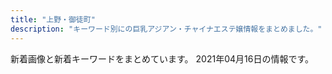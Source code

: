 ```yaml
---
title: "上野・御徒町"
description: "キーワード別にの巨乳アジアン・チャイナエステ嬢情報をまとめました。"
---
```


新着画像と新着キーワードをまとめています。
2021年04月16日の情報です。

<DmmAffiliateIns />
<KeywordTable
  shops={
    [
    {
        "station": "JR\u5fa1\u5f92\u753a\u99c5\u5357\u53e3",
        "name": "\u30a8\u30f3\u30c8\u30ea\u30fc",
        "img_links": [
            "http://ruana.work/images/2.jpg",
            "http://ruana.work/images/rec.jpg",
            "http://ruana.work/img/sakura1.jpg",
            "http://ruana.work/images/sys2.jpg",
            "http://ruana.work/img/moe1.jpg",
            "http://ruana.work/images/news.jpg",
            "http://ruana.work/images/head.jpg",
            "http://ruana.work/images/1.jpg",
            "http://ruana.work/images/7.jpg",
            "http://ruana.work/images/interior_t.jpg",
            "http://ruana.work/images/5.jpg",
            "http://ruana.work/images/3.jpg",
            "http://ruana.work/img/yoko1.jpg",
            "http://ruana.work/images/8.jpg",
            "http://ruana.work/img/mimi1.jpg",
            "http://ruana.work/img/kora1.jpg",
            "http://ruana.work/images/int2.jpg",
            "http://ruana.work/img/aki1.jpg",
            "http://ruana.work/img/momo1.jpg",
            "http://ruana.work/images/12.jpg",
            "http://ruana.work/images/staff_t.jpg",
            "http://ruana.work/images/ac1.jpg",
            "http://ruana.work/images/int1.jpg",
            "http://ruana.work/images/ac2.jpg",
            "http://ruana.work/images/sys1.jpg",
            "http://ruana.work/img/hitomi1.jpg",
            "http://ruana.work/images/tel.jpg",
            "http://ruana.work/images/4.jpg",
            "http://ruana.work/images/6.jpg",
            "http://ruana.work/img/ran1.jpg",
            "http://ruana.work/images/mobile.jpg"
        ],
        "keywords": {},
        "url": "http://ruana.work/"
    },
    {
        "name": "\u5a9a\u59eb\uff5e\u30d3\u30ad\uff5e",
        "img_links": [
            "http://biki-massage.work/sp/img/p3.jpg",
            "http://biki-massage.work/img/st3.jpg",
            "http://biki-massage.work/img/s6.jpg",
            "http://biki-massage.work/sp/img/tel.jpg",
            "http://biki-massage.work/img/s4.jpg",
            "http://biki-massage.work/sp/img/p6.jpg",
            "http://biki-massage.work/img/s3.jpg",
            "http://biki-massage.work/img/botton.jpg",
            "http://biki-massage.work/img/sta5.jpg",
            "http://biki-massage.work/img/fla1.jpg",
            "http://biki-massage.work/img/campian.jpg",
            "http://biki-massage.work/sp/img/sys.jpg",
            "http://biki-massage.work/sp/img/pc.jpg",
            "http://biki-massage.work/img/st4.jpg",
            "http://biki-massage.work/img/s1.jpg",
            "http://biki-massage.work/sp/img/cam.jpg",
            "http://biki-massage.work/img/st1.jpg",
            "http://biki-massage.work/sp/img/s5.jpg",
            "http://biki-massage.work/img/s5.jpg",
            "http://biki-massage.work/img/sta1.jpg",
            "http://biki-massage.work/img/s2.jpg",
            "http://biki-massage.work/img/st6.jpg",
            "http://biki-massage.work/sp/img/t-t.jpg",
            "http://biki-massage.work/sp/img/time.jpg",
            "http://biki-massage.work/img/sta4.jpg",
            "http://biki-massage.work/sp/img/s1.jpg",
            "http://biki-massage.work/img/sta6.jpg",
            "http://biki-massage.work/sp/img/t-s.jpg",
            "http://biki-massage.work/img/head.jpg",
            "http://biki-massage.work/img/mo.png",
            "http://biki-massage.work/sp/img/s4.jpg",
            "http://biki-massage.work/sp/img/t-r.jpg",
            "http://biki-massage.work/sp/img/tit.jpg",
            "http://biki-massage.work/img/fla3.jpg",
            "http://biki-massage.work/sp/img/s2.jpg",
            "http://biki-massage.work/sp/img/add.jpg",
            "http://biki-massage.work/img/st2.jpg",
            "http://biki-massage.work/sp/img/botton.jpg",
            "http://biki-massage.work/sp/img/t-a.jpg",
            "http://biki-massage.work/sp/img/t-o.jpg",
            "http://biki-massage.work/img/nos.jpg",
            "http://biki-massage.work/sp/img/s3.jpg",
            "http://biki-massage.work/sp/img/info.jpg",
            "http://biki-massage.work/img/sta2.jpg",
            "http://biki-massage.work/sp/img/s6.jpg",
            "http://biki-massage.work/img/fla2.jpg",
            "http://biki-massage.work/sp/img/pic.jpg",
            "http://biki-massage.work/sp/img/p2.jpg",
            "http://biki-massage.work/img/sta3.jpg",
            "http://biki-massage.work/img/st5.jpg"
        ],
        "station": "JR\u5fa1\u5f92\u753a\u99c5\u5317\u53e3",
        "url": "http://biki-massage.work/",
        "keywords": {
            "87": 2,
            "D": 3,
            "88": 2,
            "83": 1,
            "C": 16,
            "E": 1,
            "86": 7
        }
    },
    {
        "station": "JR\u5fa1\u5f92\u753a\u99c5\u5317\u53e3",
        "img_links": [
            "http://lian-ai.work/images/int2.jpg",
            "http://lian-ai.work/img/mei1.jpg",
            "http://lian-ai.work/images/3.jpg",
            "http://lian-ai.work/images/sys2.jpg",
            "http://lian-ai.work/images/tg.jpg",
            "http://lian-ai.work/img/miki1.jpg",
            "http://lian-ai.work/images/1.jpg",
            "http://lian-ai.work/images/sys1.jpg",
            "http://lian-ai.work/img/momoka1.jpg",
            "http://lian-ai.work/img/akane1.jpg",
            "http://lian-ai.work/img/nari1.jpg",
            "http://lian-ai.work/img/momo1.jpg",
            "http://lian-ai.work/staff/akina.jpg",
            "http://lian-ai.work/img/mirei1.jpg",
            "http://lian-ai.work/images/head.jpg",
            "http://lian-ai.work/img/akina2.jpg",
            "http://lian-ai.work/staff/mirei.jpg",
            "http://lian-ai.work/images/7.jpg",
            "http://lian-ai.work/staff/momo.jpg",
            "http://lian-ai.work/images/10.jpg",
            "http://lian-ai.work/images/8.jpg",
            "http://lian-ai.work/staff/momoka.jpg",
            "http://lian-ai.work/img/an1.jpg",
            "http://lian-ai.work/images/9.jpg",
            "http://lian-ai.work/staff/nari.jpg",
            "http://lian-ai.work/images/ta.jpg",
            "http://lian-ai.work/images/6.jpg",
            "http://lian-ai.work/images/2.jpg",
            "http://lian-ai.work/images/int1.jpg",
            "http://lian-ai.work/staff/an.jpg",
            "http://lian-ai.work/staff/miki.jpg",
            "http://lian-ai.work/images/rec2.jpg",
            "http://lian-ai.work/images/5.jpg",
            "http://lian-ai.work/images/rec1.jpg",
            "http://lian-ai.work/img/akane2.jpg",
            "http://lian-ai.work/images/mobile.jpg",
            "http://lian-ai.work/staff/mei.jpg",
            "http://lian-ai.work/img/akina1.jpg",
            "http://lian-ai.work/img/yuna1.jpg",
            "http://lian-ai.work/staff/yuna.jpg",
            "http://lian-ai.work/images/interior_t.jpg",
            "http://lian-ai.work/staff/akane.jpg",
            "http://lian-ai.work/images/4.jpg",
            "http://lian-ai.work/images/staff_t.jpg"
        ],
        "keywords": {},
        "url": "http://lian-ai.work/",
        "name": "\u604b\u611b"
    },
    {
        "url": "https://jouga.info/",
        "img_links": [
            "https://jouga.info/staffPhoto/s20210416161316.jpg",
            "https://jouga.info/staffPhoto/s20210410163913.jpg",
            "https://jouga.info/images/mobile.jpg",
            "https://jouga.info/staffPhoto/s20210326170220.jpg",
            "https://jouga.info/uploadfiles/images/campaignJougaInfo.jpg",
            "https://jouga.info/staffPhoto/s20210327041944.jpg",
            "https://jouga.info/staffPhoto/b20210410163936.jpg",
            "https://jouga.info/staffPhoto/b20210327041944.jpg",
            "https://jouga.info/staffPhoto/b20210326192505.jpg",
            "https://jouga.info/staffPhoto/b20210406174129.jpg",
            "https://jouga.info/staffPhoto/b20210326170220.jpg",
            "https://jouga.info/images/line.jpg",
            "https://jouga.info/staffPhoto/b20210322204440.jpg",
            "https://jouga.info/staffPhoto/b20210326192014.jpg",
            "https://jouga.info/staffPhoto/s20210326192505.jpg",
            "https://jouga.info/staffPhoto/s20210327034703.jpg",
            "https://jouga.info/staffPhoto/s20210415213823.jpg",
            "https://jouga.info/staffPhoto/b20210410163913.jpg",
            "https://jouga.info/staffPhoto/b20210416161316.jpg",
            "https://jouga.info/staffPhoto/b20210327040752.jpg",
            "https://jouga.info/staffPhoto/b20210326192206.jpg",
            "https://jouga.info/staffPhoto/s20210326192206.jpg",
            "https://jouga.info/images/store/03.jpg",
            "https://jouga.info/staffPhoto/s20210415212610.jpg",
            "https://jouga.info/js/sliderLine/slide_next.png",
            "https://jouga.info/images/store/02.jpg",
            "https://jouga.info/staffPhoto/b20210415213823.jpg",
            "https://jouga.info/js/sliderLine/slide_prev.png",
            "https://jouga.info/images/store/01.jpg",
            "https://jouga.info/images/returnBtn.png",
            "https://jouga.info/staffPhoto/s20210322204440.jpg",
            "https://jouga.info/staffPhoto/s20210326192014.jpg",
            "https://jouga.info/staffPhoto/b20210415212610.jpg",
            "https://jouga.info/images/store/04.jpg",
            "https://jouga.info/staffPhoto/s20210327040752.jpg",
            "https://jouga.info/staffPhoto/b20210327034703.jpg",
            "https://jouga.info/staffPhoto/s20210406174129.jpg",
            "https://jouga.info/staffPhoto/s20210410163936.jpg"
        ],
        "keywords": {
            "D": 1,
            "88": 1,
            "85": 5,
            "86": 3
        },
        "name": "\u5ae6\u5a25\uff5eJOGA\uff5e",
        "station": "JR\u5fa1\u5f92\u753a\u99c5\u5357\u53e3"
    },
    {
        "station": "JR\u4e0a\u91ce\u99c5\u5165\u8c37\u53e3",
        "img_links": [
            "https://ueno-mensesthe.com/images/top1.jpg",
            "https://ueno-mensesthe.com/wp/wp-content/uploads/2021/03/ayumi2-1-150x150.jpg",
            "https://ueno-mensesthe.com/icon/facebook.png",
            "https://ueno-mensesthe.com/room/room-l1.jpg",
            "https://ueno-mensesthe.com/images/top2.jpg",
            "https://ueno-mensesthe.com/images/cos2.jpg",
            "https://ueno-mensesthe.com/images/qrcode.png",
            "https://ueno-mensesthe.com/room/room-l7.jpg",
            "https://ueno-mensesthe.com/images/main.jpg",
            "https://ueno-mensesthe.com/room/room-l8.jpg",
            "https://ueno-mensesthe.com/footer/footer-staff.png",
            "https://ueno-mensesthe.com/images/cos1.jpg",
            "https://ueno-mensesthe.com/images/clear.png",
            "https://ueno-mensesthe.com/images/top0.jpg",
            "https://ueno-mensesthe.com/wp/wp-content/uploads/2021/02/yuki2.jpg",
            "https://ueno-mensesthe.com/wp/wp-content/uploads/2021/03/ayumi1.jpg",
            "https://ueno-mensesthe.com/wp/wp-content/uploads/2021/04/newface.jpg",
            "https://ueno-mensesthe.com/wp/wp-content/uploads/2021/02/mirai1.jpg",
            "https://ueno-mensesthe.com/images/top3.jpg",
            "https://ueno-mensesthe.com/wp/wp-content/uploads/2021/02/hina2.jpg",
            "https://ueno-mensesthe.com/wp/wp-content/uploads/2021/04/haruko2.jpg",
            "https://ueno-mensesthe.com/icon/line.png",
            "https://ueno-mensesthe.com/icon/twitter.png",
            "https://ueno-mensesthe.com/wp/wp-content/uploads/2021/04/haruko2-150x150.jpg",
            "https://ueno-mensesthe.com/images/flower.png",
            "https://ueno-mensesthe.com/room/room-l3.jpg",
            "https://ueno-mensesthe.com/wp/wp-content/uploads/2021/02/yuki.jpg",
            "https://ueno-mensesthe.com/wp/wp-content/uploads/2021/03/ayumi2-1-200x300.jpg",
            "https://ueno-mensesthe.com/wp/wp-content/uploads/2021/02/hana.jpg",
            "https://ueno-mensesthe.com/wp/wp-content/uploads/2021/02/hina.jpg",
            "https://ueno-mensesthe.com/wp/wp-content/uploads/2021/01/main-300x244.png",
            "https://ueno-mensesthe.com/room/room-l4.jpg",
            "https://ueno-mensesthe.com/footer/footer-tel.png",
            "https://ueno-mensesthe.com/room/room-l9.jpg",
            "https://ueno-mensesthe.com/room/room-l10.jpg",
            "https://ueno-mensesthe.com/wp/wp-content/uploads/2021/02/mirai2.jpg",
            "https://ueno-mensesthe.com/images/header3.png",
            "https://ueno-mensesthe.com/icon/yelp.png",
            "https://ueno-mensesthe.com/wp/wp-content/uploads/2021/04/haruko2-200x300.jpg",
            "https://ueno-mensesthe.com/wp/wp-content/uploads/2021/04/haruko1.jpg",
            "https://ueno-mensesthe.com/wp/wp-content/uploads/2021/02/hina3.jpg",
            "https://ueno-mensesthe.com/room/room-l2.jpg",
            "https://ueno-mensesthe.com/wp/wp-content/uploads/2021/03/ayumi2.jpg",
            "https://ueno-mensesthe.com/images/main-sp.jpg",
            "https://ueno-mensesthe.com/footer/footer-line.png",
            "https://ueno-mensesthe.com/wp/wp-content/uploads/2021/01/main-150x150.png"
        ],
        "keywords": {
            "C": 9,
            "D": 29,
            "\u30bb\u30af\u30b7\u30fc": 2,
            "F": 9
        },
        "name": "\u697d\u5712",
        "url": "https://ueno-mensesthe.com/"
    },
    {
        "url": "http://plumeria.mensest.work/",
        "name": "\u30a2\u30ed\u30de\u30d7\u30eb\u30e1\u30ea\u30a2",
        "station": "JR\u5fa1\u5f92\u753a\u99c5\u5357\u53e3",
        "keywords": {
            "E": 49,
            "G": 21,
            "D": 31,
            "C": 10,
            "F": 12
        },
        "img_links": [
            "http://plumeria.mensest.work/media/sites/24/2021/03/1615250898-020.jpg",
            "http://plumeria.mensest.work/media/sites/24/2021/03/1615251006-010.jpg",
            "http://plumeria.mensest.work/media/sites/24/2021/03/1615514189-w.jpg",
            "http://plumeria.mensest.work/media/sites/24/2021/03/1615518147-room2.jpg",
            "http://plumeria.mensest.work/media/sites/24/2021/03/1615769442-3000.png",
            "http://plumeria.mensest.work/media/sites/24/2021/03/1615514241-l.jpg",
            "http://plumeria.mensest.work/media/sites/24/2021/03/1615518151-room4.jpg",
            "http://plumeria.mensest.work/media/sites/24/2021/03/1615249989-060.jpg",
            "http://plumeria.mensest.work/media/sites/24/2021/03/1615250116-050.jpg",
            "http://plumeria.mensest.work/media/sites/24/elementor/thumbs/1615175401-tel-p5co93la4p4p6nk8mkhx9c6z87iqimku8jn80095m4.png",
            "http://plumeria.mensest.work/media/sites/24/2021/03/1615518150-room3.jpg",
            "http://plumeria.mensest.work/media/sites/24/2021/03/1615251116-070.jpg",
            "http://plumeria.mensest.work/media/sites/24/2021/03/1616730353-002.jpg",
            "http://plumeria.mensest.work/media/sites/24/2021/03/1615518146-room1.jpg",
            "http://plumeria.mensest.work/media/sites/24/2021/03/1615250277-040.jpg",
            "http://plumeria.mensest.work/media/sites/24/2021/03/1615634026-000.jpg",
            "http://plumeria.mensest.work/media/sites/24/2021/03/1615172497-img_top01.jpg",
            "http://plumeria.mensest.work/media/sites/24/2021/03/1616730407-001.jpg",
            "http://plumeria.mensest.work/media/sites/24/2021/03/1615250789-030.jpg",
            "http://plumeria.mensest.work/media/sites/24/2021/03/1615967448-koko_200x40.png",
            "http://plumeria.mensest.work/media/sites/24/2021/03/1615974727-n.png",
            "http://plumeria.mensest.work/media/sites/24/2021/03/1616730881-003.jpg",
            "http://plumeria.mensest.work/media/sites/24/2021/03/1615514231-t.jpg"
        ]
    },
    {
        "keywords": {
            "C": 1,
            "D": 2,
            "87": 1,
            "86": 2
        },
        "url": "http://www.iyashinoie.mensest.com/",
        "img_links": [
            "http://www.iyashinoie.mensest.com/img/nav-004.png",
            "http://www.iyashinoie.mensest.com/img/stb.jpg",
            "http://www.iyashinoie.mensest.com/img/stt.jpg",
            "http://www.iyashinoie.mensest.com/img/tel.png",
            "http://www.iyashinoie.mensest.com/img/nav-002.png",
            "http://www.iyashinoie.mensest.com/files/001.jpg",
            "http://www.iyashinoie.mensest.com/files/002.jpg",
            "http://www.iyashinoie.mensest.com/img/top01.png",
            "http://www.iyashinoie.mensest.com/img/nav-001.png",
            "http://www.iyashinoie.mensest.com/img/nav-003.png",
            "http://www.iyashinoie.mensest.com/files/003.jpg",
            "http://www.iyashinoie.mensest.com/img/nav-006.png",
            "http://www.iyashinoie.mensest.com/img/nav-005.png"
        ],
        "name": "\u7652\u3057\u306e\u5bb6",
        "station": "\u6d45\u8349\u99c5"
    },
    {
        "url": "http://www.sh-riraks.xyz/",
        "keywords": {
            "C": 17
        },
        "name": "\u5922\u306e\u8776\u3005",
        "station": "JR\u5fa1\u5f92\u753a\u99c5\u5357\u53e3",
        "img_links": [
            "http://www.sh-riraks.xyz/uploads/201130/1-201130132942Y6.jpg",
            "http://www.sh-riraks.xyz/uploads/201130/1-201130133029220.jpg",
            "http://www.sh-riraks.xyz/uploads/201130/1-201130133145E0.jpg",
            "http://www.sh-riraks.xyz/uploads/180521/1-1P5211649103K.jpg",
            "http://www.sh-riraks.xyz/uploads/191015/1-1910151T03I48.jpg",
            "http://www.sh-riraks.xyz/uploads/200617/1-20061G54941Z9.jpg",
            "http://www.sh-riraks.xyz/uploads/200107/1-20010F92019226.jpg",
            "http://www.sh-riraks.xyz/uploads/180521/1-1P52116495SC.jpg",
            "http://www.sh-riraks.xyz/img/ttl_staff.png",
            "http://www.sh-riraks.xyz/uploads/200617/1-20061G54ZQ14.jpg",
            "http://www.sh-riraks.xyz/uploads/200617/1-20061G54TIb.jpg",
            "http://www.sh-riraks.xyz/uploads/201130/1-201130133045611.jpg",
            "http://www.sh-riraks.xyz/img/ttl_wnew.png",
            "http://www.sh-riraks.xyz/img/ttl_mobile.png",
            "http://www.sh-riraks.xyz/img/ttl_girls.png",
            "http://www.sh-riraks.xyz/uploads/201130/1-20113013311Rc.jpg",
            "http://www.sh-riraks.xyz/uploads/181001/1-1Q001142T6406.jpg",
            "http://www.sh-riraks.xyz/uploads/201130/1-201130133129441.jpg",
            "http://www.sh-riraks.xyz/uploads/201130/1-201130133012441.jpg",
            "http://www.sh-riraks.xyz/uploads/allimg/180604/1-1P60410212A02.jpg",
            "http://www.sh-riraks.xyz/uploads/201130/1-201130133215X9.jpg",
            "http://www.sh-riraks.xyz/uploads/201130/1-201130132956292.jpg",
            "http://www.sh-riraks.xyz/uploads/181001/1-1Q001142IB48.jpg",
            "http://www.sh-riraks.xyz/img/ttl_pickup.png",
            "http://www.sh-riraks.xyz/uploads/190611/1-1Z611153S2561.jpg"
        ]
    },
    {
        "url": "http://for-you-ueno.com/",
        "station": "JR\u4e0a\u91ce\u99c5\u6d45\u8349\u53e3",
        "img_links": [
            "http://for-you-ueno.com/lib/img/cast2/img2-s.jpg",
            "http://for-you-ueno.com/lib/img/address.png",
            "http://for-you-ueno.com/lib/img/deep.png",
            "http://for-you-ueno.com/lib/img/cast2/img1-s.jpg",
            "http://for-you-ueno.com/lib/img/course3.png",
            "http://for-you-ueno.com/lib/img/plan.png",
            "http://for-you-ueno.com/lib/img/cp-sub1.png",
            "http://for-you-ueno.com/lib/img/cp-desc1.png",
            "http://for-you-ueno.com/lib/img/aroma.png",
            "http://for-you-ueno.com/lib/img/cast1/img2.jpg",
            "http://for-you-ueno.com/lib/img/cast2/img1.jpg",
            "http://for-you-ueno.com/lib/img/cp-desc1sp.png",
            "http://for-you-ueno.com/lib/img/cast3/img4-s.jpg",
            "http://for-you-ueno.com/lib/img/cp-desc2sp.png",
            "http://for-you-ueno.com/lib/img/course4.png",
            "http://for-you-ueno.com/lib/img/gallery.png",
            "http://for-you-ueno.com/lib/img/course.png",
            "http://for-you-ueno.com/lib/img/other.png",
            "http://for-you-ueno.com/lib/img/cp-sub2.png",
            "http://for-you-ueno.com/lib/img/open.png",
            "http://for-you-ueno.com/lib/img/cast1/img2-s.jpg",
            "http://for-you-ueno.com/lib/img/cast5/img3.jpg",
            "http://for-you-ueno.com/lib/img/slide2.jpg",
            "http://for-you-ueno.com/lib/img/plan-ttl.png",
            "http://for-you-ueno.com/lib/img/cast3/img3-s.jpg",
            "http://for-you-ueno.com/lib/img/slide3.jpg",
            "http://for-you-ueno.com/lib/img/course2.png",
            "http://for-you-ueno.com/lib/img/course-ttl.png",
            "http://for-you-ueno.com/lib/img/cast2/img4.jpg",
            "http://for-you-ueno.com/lib/img/cast2/img3-s.jpg",
            "http://for-you-ueno.com/lib/img/ashiura.png",
            "http://for-you-ueno.com/lib/img/h1.png",
            "http://for-you-ueno.com/lib/img/cast4/img2-s.jpg",
            "http://for-you-ueno.com/lib/img/cast5/img2.jpg",
            "http://for-you-ueno.com/lib/img/slide1.jpg",
            "http://for-you-ueno.com/lib/img/cast.png",
            "http://for-you-ueno.com/lib/img/cast1/img1-s.jpg",
            "http://for-you-ueno.com/lib/img/recommend.png",
            "http://for-you-ueno.com/lib/img/awa.png",
            "http://for-you-ueno.com/lib/img/course5.png",
            "http://for-you-ueno.com/lib/img/phone.png",
            "http://for-you-ueno.com/lib/img/cast2/img4-s.jpg",
            "http://for-you-ueno.com/lib/img/cast3/img1-s.jpg",
            "http://for-you-ueno.com/lib/img/tel.png",
            "http://for-you-ueno.com/lib/img/cast5/img2-s.jpg",
            "http://for-you-ueno.com/lib/img/oil.png",
            "http://for-you-ueno.com/lib/img/siatsu.png",
            "http://for-you-ueno.com/lib/img/cast-ttl.png",
            "http://for-you-ueno.com/lib/img/info-ttl.png",
            "http://for-you-ueno.com/lib/img/cast4/img1-s.jpg",
            "http://for-you-ueno.com/lib/img/cast3/img1.jpg",
            "http://for-you-ueno.com/lib/img/cast2/img2.jpg",
            "http://for-you-ueno.com/lib/img/cast5/img3-s.jpg",
            "http://for-you-ueno.com/lib/img/cast4/img2.jpg",
            "http://for-you-ueno.com/lib/img/cast1/img1.jpg",
            "http://for-you-ueno.com/lib/img/cast3/img3.jpg",
            "http://for-you-ueno.com/lib/img/cast4/img1.jpg",
            "http://for-you-ueno.com/lib/img/cast3/img2-s.jpg",
            "http://for-you-ueno.com/lib/img/cp-desc2.png",
            "http://for-you-ueno.com/lib/img/cast5/img1.jpg",
            "http://for-you-ueno.com/lib/img/cast3/img2.jpg",
            "http://for-you-ueno.com/lib/img/cast3/img4.jpg",
            "http://for-you-ueno.com/lib/img/cast2/img3.jpg",
            "http://for-you-ueno.com/lib/img/cast5/img1-s.jpg",
            "http://for-you-ueno.com/lib/img/cp-ttl.png",
            "http://for-you-ueno.com/lib/img/course1.png"
        ],
        "keywords": {},
        "name": "You and I*\u30e6\u30fc\uff06\u30a2\u30a4"
    },
    {
        "keywords": {
            "C": 7
        },
        "station": "JR\u5fa1\u5f92\u753a\u99c5\u5317\u53e3",
        "url": "http://estelaspa.com/",
        "name": "Estela SPA\uff5e\u30a8\u30b9\u30c6\u30e9\u30b9\u30d1",
        "img_links": [
            "http://estelaspa.com/img/google_button.png",
            "http://img.es-navi.com/img/link/banners/s/000002.png",
            "http://estelaspa.com/img/rmenu/top_off.png",
            "http://estelaspa.com/uploaded/girlinfo/13/G1_13_2.jpg",
            "http://estelaspa.com/img/system/etc.jpg",
            "http://estelaspa.com/img/corona.png",
            "http://estelaspa.com/img/room/1.png",
            "http://estelaspa.com/uploaded/girlinfo/9/G2_9_3.jpg",
            "http://estelaspa.com/uploaded/girlinfo/16/G2_16_3.jpg",
            "http://estelaspa.com/uploaded/girlinfo/14/G1_14_2.jpg",
            "http://estelaspa.com/uploaded/girlinfo/12/G1_12_2.jpg",
            "http://estelaspa.com/img/system/2.jpg",
            "http://estelaspa.com/img/rmenu/staff_off.png",
            "http://estelaspa.com/img/rmenu/call_off.png",
            "http://estelaspa.com/img/system/3.jpg",
            "http://estelaspa.com/img/access/key.jpg",
            "http://estelaspa.com/img/fmenu/call_off.png",
            "http://estelaspa.com/uploaded/news/201201035405.jpg",
            "http://estelaspa.com/img/system/4.jpg",
            "http://estelaspa.com/img/system/card.jpg",
            "http://estelaspa.com/img/photo_button.png"
        ]
    },
    {
        "img_links": [
            "https://cc-tokyo.xyz/images/barTherapist.jpg",
            "https://cc-tokyo.xyz/images/barInfo.jpg",
            "https://cc-tokyo.xyz/therapist/yuri1.jpg",
            "https://cc-tokyo.xyz/therapist/saya1.jpg",
            "https://cc-tokyo.xyz/images/indexMap.jpg",
            "https://cc-tokyo.xyz/images/barAccess.jpg",
            "https://cc-tokyo.xyz/images/barLink.jpg",
            "https://cc-tokyo.xyz/therapist/emi1.jpg",
            "https://cc-tokyo.xyz/therapist/hinako1.jpg",
            "https://cc-tokyo.xyz/images/movie.jpg",
            "https://cc-tokyo.xyz/therapist/yuyu1.jpg",
            "https://cc-tokyo.xyz/therapist/comingSoon.jpg",
            "https://cc-tokyo.xyz/images/mobile.jpg",
            "https://cc-tokyo.xyz/therapist/yanyan1.jpg",
            "http://www.a-side.com/ad/koko/include/banner/koko_200x40.png",
            "https://cc-tokyo.xyz/therapist/mai1.jpg",
            "https://cc-tokyo.xyz/therapist/momoka1.jpg",
            "https://cc-tokyo.xyz/images/barSystem.jpg",
            "https://cc-tokyo.xyz/images/coverGirlText.png",
            "https://cc-tokyo.xyz/therapist/yui1.jpg",
            "https://cc-tokyo.xyz/therapist/minami1.jpg",
            "https://cc-tokyo.xyz/images/magazine.jpg",
            "https://cc-tokyo.xyz/images/barProfile.jpg",
            "https://cc-tokyo.xyz/room/1.jpg",
            "https://cc-tokyo.xyz/therapist/moe1.jpg",
            "https://cc-tokyo.xyz/images/concept.jpg",
            "https://cc-tokyo.xyz/banner/88x31.jpg",
            "https://cc-tokyo.xyz/therapist/mari1.jpg",
            "https://cc-tokyo.xyz/banner/468x60.jpg"
        ],
        "url": "https://cc-tokyo.xyz/",
        "station": "\u4e0a\u91ce\u99c5\u5e83\u5c0f\u8def\u53e3",
        "name": "CoCo-Arashi",
        "keywords": {
            "84": 3,
            "86": 13,
            "87": 6,
            "85": 23,
            "83": 3
        }
    },
    {
        "keywords": {},
        "img_links": [
            "http://zoey.mssg.jp/images/staff_image/staf_010a.jpg",
            "http://zoey.mssg.jp/images/top/top_05.jpg",
            "http://zoey.mssg.jp/images/page_top.png",
            "http://zoey.mssg.jp/images/top/top_06.jpg",
            "http://zoey.mssg.jp/images/top/top_02.jpg",
            "http://zoey.mssg.jp/images/top/top_01.jpg",
            "http://zoey.mssg.jp/images/top/top_03.jpg",
            "http://zoey.mssg.jp/images/top/top_08.png",
            "http://zoey.mssg.jp/images/home/top.jpg",
            "http://zoey.mssg.jp/images/top/top_04.jpg"
        ],
        "name": "ZOEY \u30be\u30fc\u30a4",
        "station": "JR\u5fa1\u5f92\u753a\u99c5\u5357\u53e3",
        "url": "http://zoey.mssg.jp"
    },
    {
        "station": "\u7530\u539f\u753a\u99c51\u756a\u51fa\u53e3",
        "url": "http://verybeauty.info/",
        "name": "\u862d\u82b1 \u30e9\u30f3\u30ab",
        "keywords": {
            "D": 1,
            "85": 1,
            "86": 2,
            "88": 2
        },
        "img_links": [
            "http://verybeauty.info/staffPhoto/b20201016143638.jpg",
            "http://verybeauty.info/images/store/01.jpg",
            "http://verybeauty.info/js/sliderLine/slide_next.png",
            "http://verybeauty.info/staffPhoto/b20210415200406.jpg",
            "http://verybeauty.info/staffPhoto/s20191018113136.jpg",
            "http://verybeauty.info/staffPhoto/s20170527134756.jpg",
            "http://verybeauty.info/staffPhoto/s20200531164502.jpg",
            "http://verybeauty.info/images/store/02.jpg",
            "http://verybeauty.info/staffPhoto/b20200531164041.jpg",
            "http://verybeauty.info/staffPhoto/s20201016143638.jpg",
            "http://verybeauty.info/images/store/06.jpg",
            "http://verybeauty.info/staffPhoto/b20170527134756.jpg",
            "http://verybeauty.info/staffPhoto/s20170527134149.jpg",
            "http://verybeauty.info/js/sliderLine/slide_prev.png",
            "http://verybeauty.info/images/store/05.jpg",
            "http://verybeauty.info/staffPhoto/s20200118192201.jpg",
            "http://verybeauty.info/images/returnBtn.png",
            "http://verybeauty.info/images/mobile.jpg",
            "http://verybeauty.info/staffPhoto/b20170527134149.jpg",
            "http://verybeauty.info/staffPhoto/s20210415200422.jpg",
            "http://verybeauty.info/staffPhoto/s20200531164041.jpg",
            "http://verybeauty.info/staffPhoto/s20210415200406.jpg",
            "http://verybeauty.info/staffPhoto/b20191018113136.jpg",
            "http://verybeauty.info/staffPhoto/s20201016143712.jpg"
        ]
    },
    {
        "url": "https://moon-rabbit.info/",
        "img_links": [
            "https://moon-rabbit.info/staffPhoto/s20201026233537.jpg",
            "https://moon-rabbit.info/staffPhoto/s20210326172946.jpg",
            "https://moon-rabbit.info/staffPhoto/s20201027004342.jpg",
            "https://moon-rabbit.info/staffPhoto/s20210415212743.jpg",
            "https://moon-rabbit.info/staffPhoto/s20201027011627.jpg",
            "https://moon-rabbit.info/js/sliderLine/slide_prev.png",
            "https://moon-rabbit.info/staffPhoto/s20201026232438.jpg",
            "https://moon-rabbit.info/uploadfiles/images/campaignMoonRabbitInfo.jpg",
            "https://moon-rabbit.info/staffPhoto/b20210415212743.jpg",
            "https://moon-rabbit.info/images/store/02.jpg",
            "https://moon-rabbit.info/staffPhoto/s20210401213854.jpg",
            "https://moon-rabbit.info/images/store/01.jpg",
            "https://moon-rabbit.info/staffPhoto/b20210401213854.jpg",
            "https://moon-rabbit.info/staffPhoto/b20210409144640.jpg",
            "https://moon-rabbit.info/staffPhoto/s20201213182803.jpg",
            "https://moon-rabbit.info/staffPhoto/s20210403124159.jpg",
            "https://moon-rabbit.info/staffPhoto/s20201027003115.jpg",
            "https://moon-rabbit.info/staffPhoto/s20210221135204.jpg",
            "https://moon-rabbit.info/staffPhoto/s20201027011549.jpg",
            "https://moon-rabbit.info/staffPhoto/b20201027002208.jpg",
            "https://moon-rabbit.info/staffPhoto/s20201027002208.jpg",
            "https://moon-rabbit.info/images/returnBtn.png",
            "https://moon-rabbit.info/staffPhoto/s20210410164151.jpg",
            "https://moon-rabbit.info/staffPhoto/s20210406172509.jpg",
            "https://moon-rabbit.info/images/store/03.jpg",
            "https://moon-rabbit.info/staffPhoto/s20210416205502.jpg",
            "https://moon-rabbit.info/staffPhoto/b20201213182803.jpg",
            "https://moon-rabbit.info/js/sliderLine/slide_next.png",
            "https://moon-rabbit.info/images/store/04.jpg",
            "https://moon-rabbit.info/staffPhoto/b20210221135204.jpg",
            "https://moon-rabbit.info/staffPhoto/b20201027003115.jpg",
            "https://moon-rabbit.info/staffPhoto/b20210406172509.jpg",
            "https://moon-rabbit.info/staffPhoto/s20210409144640.jpg",
            "https://moon-rabbit.info/staffPhoto/b20201027011549.jpg",
            "https://moon-rabbit.info/staffPhoto/b20210403124159.jpg",
            "https://moon-rabbit.info/staffPhoto/s20201026233328.jpg",
            "https://moon-rabbit.info/staffPhoto/b20210416205502.jpg",
            "https://moon-rabbit.info/images/mobile.jpg",
            "https://moon-rabbit.info/staffPhoto/b20201027004342.jpg"
        ],
        "name": "\u6708\u514e \u30b2\u30c3\u30c8",
        "keywords": {
            "85": 3,
            "D": 4,
            "88": 1,
            "86": 5,
            "E": 1,
            "C": 2,
            "87": 1,
            "\u30bb\u30af\u30b7\u30fc": 3
        },
        "station": "JR\u5fa1\u5f92\u753a\u99c5\u5357\u53e3"
    },
    {
        "station": "JR\u4e0a\u91ce\u99c5\u6d45\u8349\u53e3",
        "img_links": [
            "https://www.ueno-assistant.com/images/index_05.png",
            "http://www.ueno-assistant.com/images/index_02.png",
            "https://www.ueno-assistant.com/images/es21-1.jpg",
            "http://www.ueno-assistant.com/images/1.jpg",
            "https://www.ueno-assistant.com/images/1.jpg",
            "https://www.ueno-assistant.com/images/4.jpg",
            "http://www.ueno-assistant.com/images/opbs20-9.jpg",
            "http://www.ueno-assistant.com/images/index_07.png",
            "https://www.ueno-assistant.com/images/index_09.png",
            "http://www.ueno-assistant.com/images/4.jpg",
            "https://www.ueno-assistant.com/images/index_06.png",
            "http://www.ueno-assistant.com/images/index_08.png",
            "https://www.ueno-assistant.com/images/index_02.png",
            "http://www.ueno-assistant.com/images/index_18.jpg",
            "https://www.ueno-assistant.com/images/index_20.jpg",
            "http://www.ueno-assistant.com/images/index_19.jpg",
            "https://www.ueno-assistant.com/images/opbs21-4t.jpg",
            "http://www.ueno-assistant.com/images/opbs21-4t.jpg",
            "http://www.ueno-assistant.com/images/opbs21-4.jpg",
            "https://www.ueno-assistant.com/images/opbs21-4.jpg",
            "http://www.ueno-assistant.com/images/a0.jpg",
            "https://www.ueno-assistant.com/images/opbs20-17.jpg",
            "https://www.ueno-assistant.com/images/index_03.png",
            "https://www.ueno-assistant.com/images/index_07.png",
            "http://www.ueno-assistant.com/images/opbs20-17.jpg",
            "https://www.ueno-assistant.com/images/a0.jpg",
            "http://www.ueno-assistant.com/images/index_20.jpg",
            "https://www.ueno-assistant.com/images/index_08.png",
            "http://www.ueno-assistant.com/images/index_09.png",
            "http://www.ueno-assistant.com/images/index_05.png",
            "http://www.ueno-assistant.com/images/index_06.png",
            "https://www.ueno-assistant.com/images/opbs20-9.jpg",
            "http://www.ueno-assistant.com/images/index_03.png",
            "http://www.ueno-assistant.com/images/es21-1.jpg",
            "https://www.ueno-assistant.com/images/index_19.jpg",
            "https://www.ueno-assistant.com/images/index_18.jpg"
        ],
        "name": "\u5973\u624b",
        "url": "https://www.ueno-assistant.com/",
        "keywords": {
            "85": 2,
            "90": 2,
            "86": 2
        }
    },
    {
        "name": "\u30de\u30ab\u30ed\u30f3",
        "img_links": [],
        "station": "JR\u5fa1\u5f92\u753a\u99c5\u5317\u53e3",
        "url": "http://www.macaron.esjoho.com/",
        "keywords": {}
    },
    {
        "name": "\u6975\u4e0a\u30e1\u30f3\u30ba\u30a8\u30b9\u30c6-\u96c5-",
        "keywords": {},
        "img_links": [
            "http://ueno-miyabi.work/sp/images/footer.jpg",
            "http://ueno-miyabi.work/sp/images/topgirl.jpg",
            "http://ueno-miyabi.work/sp/images/5.png",
            "http://ueno-miyabi.work/images/rec1.png",
            "http://ueno-miyabi.work/img/haru1.jpg",
            "http://ueno-miyabi.work/sp/menu/top.jpg",
            "http://ueno-miyabi.work/sp/images/3.png",
            "http://ueno-miyabi.work/images/b2.jpg",
            "http://ueno-miyabi.work/images/4.jpg",
            "http://ueno-miyabi.work/img/haru2.jpg",
            "http://ueno-miyabi.work/images/head.jpg",
            "http://ueno-miyabi.work/images/5.jpg",
            "http://ueno-miyabi.work/images/b1.jpg",
            "http://ueno-miyabi.work/images/rem.jpg",
            "http://ueno-miyabi.work/sp/images/4.png",
            "http://ueno-miyabi.work/images/tg_t.jpg",
            "http://ueno-miyabi.work/images/2.jpg",
            "http://ueno-miyabi.work/images/3.jpg",
            "http://ueno-miyabi.work/img/yuyu1.jpg",
            "http://ueno-miyabi.work/images/interior_t.jpg",
            "http://ueno-miyabi.work/staff/yuyu.jpg",
            "http://ueno-miyabi.work/sp/img/haru1.jpg",
            "http://ueno-miyabi.work/sp/images/news.jpg",
            "http://ueno-miyabi.work/images/sm.jpg",
            "http://ueno-miyabi.work/sp/img/yuyu2.jpg",
            "http://ueno-miyabi.work/sp/images/int1.jpg",
            "http://ueno-miyabi.work/sp/images/1.png",
            "http://ueno-miyabi.work/sp/images/tel.jpg",
            "http://ueno-miyabi.work/sp/staff/ai.jpg",
            "http://ueno-miyabi.work/sp/images/rec2.jpg",
            "http://ueno-miyabi.work/sp/images/int2.jpg",
            "http://ueno-miyabi.work/sp/staff/haru.jpg",
            "http://ueno-miyabi.work/sp/images/staff_t.jpg",
            "http://ueno-miyabi.work/images/sys.png",
            "http://ueno-miyabi.work/sp/img/haru2.jpg",
            "http://ueno-miyabi.work/images/int2.jpg",
            "http://ueno-miyabi.work/staff/ai.jpg",
            "http://ueno-miyabi.work/sp/img/nana1.jpg",
            "http://ueno-miyabi.work/sp/img/ai1.jpg",
            "http://ueno-miyabi.work/img/nana1.jpg",
            "http://ueno-miyabi.work/images/newsb.png",
            "http://ueno-miyabi.work/sp/images/2.png",
            "http://ueno-miyabi.work/staff/nana.jpg",
            "http://ueno-miyabi.work/img/ai1.jpg",
            "http://ueno-miyabi.work/sp/images/newsb.png",
            "http://ueno-miyabi.work/sp/images/ta.jpg",
            "http://ueno-miyabi.work/sp/images/head.jpg",
            "http://ueno-miyabi.work/sp/images/interior_t.jpg",
            "http://ueno-miyabi.work/sp/staff/yuyu.jpg",
            "http://ueno-miyabi.work/sp/img/jun2.jpg",
            "http://ueno-miyabi.work/img/yuyu2.jpg",
            "http://ueno-miyabi.work/images/staff_t.jpg",
            "http://ueno-miyabi.work/staff/jun.jpg",
            "http://ueno-miyabi.work/img/jun1.jpg",
            "http://ueno-miyabi.work/staff/haru.jpg",
            "http://ueno-miyabi.work/sp/images/sys.png",
            "http://ueno-miyabi.work/sp/images/rec1.png",
            "http://ueno-miyabi.work/images/concept.png",
            "http://ueno-miyabi.work/images/ta.jpg",
            "http://ueno-miyabi.work/images/int1.jpg",
            "http://ueno-miyabi.work/images/news_t.jpg",
            "http://ueno-miyabi.work/img/jun2.jpg",
            "http://ueno-miyabi.work/sp/staff/nana.jpg",
            "http://ueno-miyabi.work/images/rec2.jpg",
            "http://ueno-miyabi.work/sp/images/ts.jpg",
            "http://ueno-miyabi.work/sp/img/yuyu1.jpg",
            "http://ueno-miyabi.work/sp/images/ac1.jpg",
            "http://ueno-miyabi.work/sp/staff/jun.jpg",
            "http://ueno-miyabi.work/sp/img/jun1.jpg",
            "http://ueno-miyabi.work/images/tr.jpg",
            "http://ueno-miyabi.work/sp/menu/staff.jpg",
            "http://ueno-miyabi.work/images/1.jpg"
        ],
        "url": "http://ueno-miyabi.work/",
        "station": "JR\u4e0a\u91ce\u99c5\u6d45\u8349\u53e3"
    },
    {
        "keywords": {
            "84": 1,
            "85": 1,
            "90": 1
        },
        "station": "JR\u4e0a\u91ce\u99c5\u5165\u8c37\u53e3",
        "name": "\u30aa\u30a2\u30b7\u30b9",
        "url": "https://20oasis.com/",
        "img_links": [
            "https://20oasis.com/images/index_06.png",
            "https://20oasis.com/images/os21-7.jpg",
            "https://20oasis.com/images/eso21-1.jpg",
            "https://20oasis.com/images/os21-14.jpg",
            "https://20oasis.com/images/a0.jpg",
            "https://20oasis.com/images/index_05.png",
            "https://20oasis.com/images/4.jpg",
            "https://20oasis.com/images/index_03.png",
            "https://20oasis.com/images/index_09.png",
            "https://20oasis.com/images/index_20.jpg",
            "https://20oasis.com/images/os21-10.jpg",
            "https://20oasis.com/images/index_07.png",
            "https://20oasis.com/images/index_08.png",
            "https://20oasis.com/images/index_02.png",
            "https://20oasis.com/images/os21-11.jpg",
            "https://20oasis.com/images/14.jpg",
            "https://20oasis.com/images/1.jpg"
        ]
    },
    {
        "url": "http://www.cocogarden.link/",
        "img_links": [
            "http://www.cocogarden.link/images/top.jpg",
            "http://www.cocogarden.link/files/086-03.jpg",
            "http://www.cocogarden.link/files/080-02.jpg",
            "http://www.cocogarden.link/files/086-02.jpg",
            "http://www.cocogarden.link/files/080-03.jpg",
            "http://www.cocogarden.link/files/075-03.jpg",
            "http://www.cocogarden.link/files/076.jpg",
            "http://www.cocogarden.link/images/top1.jpg",
            "http://www.cocogarden.link/images/1.jpg",
            "http://www.cocogarden.link/images/nbj3.jpg",
            "http://www.cocogarden.link/files/088-03.jpg",
            "http://www.cocogarden.link/files/076-03.jpg",
            "http://www.cocogarden.link/files/059-03.jpg",
            "http://www.cocogarden.link/files/058-03.jpg",
            "http://www.cocogarden.link/images/mobile.jpg",
            "http://www.cocogarden.link/files/072-03.jpg",
            "http://www.cocogarden.link/files/088.jpg",
            "http://www.cocogarden.link/files/058-02.jpg",
            "http://www.cocogarden.link/images/s_pick.jpg",
            "http://www.cocogarden.link/images/s_news.jpg",
            "http://www.cocogarden.link/images/end1.png",
            "http://www.cocogarden.link/files/037-02.jpg",
            "http://www.cocogarden.link/files/072.jpg",
            "http://www.cocogarden.link/files/037.jpg",
            "http://www.cocogarden.link/files/037-03.jpg",
            "http://www.cocogarden.link/images/s_staff.jpg",
            "http://www.cocogarden.link/images/koko_200x40.png",
            "http://www.cocogarden.link/files/058.jpg",
            "http://www.cocogarden.link/files/086.jpg",
            "http://www.cocogarden.link/files/088-02.jpg",
            "http://www.cocogarden.link/files/076-02.jpg",
            "http://www.cocogarden.link/files/080.jpg",
            "http://www.cocogarden.link/files/072-02.jpg",
            "http://www.cocogarden.link/files/075-02.jpg",
            "http://www.cocogarden.link/files/059.jpg",
            "http://www.cocogarden.link/files/059-02.jpg",
            "http://www.cocogarden.link/files/075.jpg",
            "http://www.cocogarden.link/images/s_info.jpg"
        ],
        "keywords": {
            "88": 8,
            "87": 8,
            "G": 6,
            "D": 8,
            "F": 2,
            "86": 2,
            "E": 2
        },
        "name": "COCO-GARDEN",
        "station": "JR\u5fa1\u5f92\u753a\u99c5\u5317\u53e3"
    },
    {
        "url": "http://foryou-es.info/",
        "keywords": {
            "89": 37,
            "90": 3,
            "D": 10,
            "E": 7,
            "C": 26,
            "88": 8
        },
        "img_links": [
            "http://www.foryou-es.info/img/miki.png",
            "http://foryou-es.info/img/yui3.jpg",
            "http://www.foryou-es.info/sp/img/rora.png",
            "http://www.foryou-es.info/img/sara1.jpg",
            "http://www.foryou-es.info/img/saki2.jpg",
            "http://www.foryou-es.info/images/zy.png",
            "http://www.foryou-es.info/sp/img/hina2.jpg",
            "http://www.foryou-es.info/sp/img/saki2.jpg",
            "http://www.foryou-es.info/images/news.jpg",
            "http://www.foryou-es.info/sp/img/sara3.jpg",
            "http://foryou-es.info/img/yuri.png",
            "http://www.foryou-es.info/img/miki1.jpg",
            "http://foryou-es.info/img/yuri2.jpg",
            "http://www.foryou-es.info/images/blog.jpg",
            "http://foryou-es.info/img/rora3.jpg",
            "http://foryou-es.info/images/tp.png",
            "http://www.foryou-es.info/sp/img/sia4.jpg",
            "http://foryou-es.info/img/honey.png",
            "http://foryou-es.info/img/hina4.jpg",
            "http://www.foryou-es.info/sp/img/yuri.png",
            "http://www.foryou-es.info/images/tt.png",
            "http://www.foryou-es.info/images/rem.jpg",
            "http://foryou-es.info/img/rora1.jpg",
            "http://www.foryou-es.info/images/interior1.png",
            "http://www.foryou-es.info/sp/img/yuri1.jpg",
            "http://foryou-es.info/img/yui.png",
            "http://foryou-es.info/images/ac.jpg",
            "http://foryou-es.info/img/sia1.jpg",
            "http://www.foryou-es.info/images/newface.jpg",
            "http://www.foryou-es.info/img/sia4.jpg",
            "http://foryou-es.info/img/yui2.jpg",
            "http://foryou-es.info/img/rora.png",
            "http://www.foryou-es.info/sp/menu/top.jpg",
            "http://www.foryou-es.info/images/sirase.jpg",
            "http://www.foryou-es.info/img/rora.png",
            "http://www.foryou-es.info/sp/img/yui2.jpg",
            "http://www.foryou-es.info/sp/img/miki.png",
            "http://foryou-es.info/images/newface.jpg",
            "http://www.foryou-es.info/img/yuri2.jpg",
            "http://foryou-es.info/img/honey1.jpg",
            "http://www.foryou-es.info/images/mobile.jpg",
            "http://foryou-es.info/img/rora2.jpg",
            "http://foryou-es.info/img/hina1.jpg",
            "http://www.foryou-es.info/img/rora4.jpg",
            "http://www.foryou-es.info/img/honey1.jpg",
            "http://foryou-es.info/images/sm.jpg",
            "http://foryou-es.info/images/rem.jpg",
            "http://www.foryou-es.info/img/hina.png",
            "http://www.foryou-es.info/sp/img/miki3.jpg",
            "http://www.foryou-es.info/sp/images/head.jpg",
            "http://www.foryou-es.info/sp/img/sara1.jpg",
            "http://www.foryou-es.info/sp/img/sia1.jpg",
            "http://www.foryou-es.info/img/hina2.jpg",
            "http://www.foryou-es.info/sp/images/news.png",
            "http://www.foryou-es.info/sp/img/yui3.jpg",
            "http://www.foryou-es.info/sp/img/yuri2.jpg",
            "http://www.foryou-es.info/sp/images/tel.jpg",
            "http://foryou-es.info/img/sia3.jpg",
            "http://www.foryou-es.info/img/honey.png",
            "http://foryou-es.info/img/sara2.jpg",
            "http://www.foryou-es.info/img/sia3.jpg",
            "http://www.foryou-es.info/img/hina4.jpg",
            "http://www.foryou-es.info/sp/img/hina4.jpg",
            "http://www.foryou-es.info/img/sia.png",
            "http://www.foryou-es.info/sp/img/sia3.jpg",
            "http://www.foryou-es.info/img/sara.png",
            "http://foryou-es.info/img/miki2.jpg",
            "http://www.foryou-es.info/sp/img/yui1.jpg",
            "http://foryou-es.info/img/riko3.jpg",
            "http://foryou-es.info/images/mobile.jpg",
            "http://www.foryou-es.info/sp/staff/saki.png",
            "http://www.foryou-es.info/images/info.jpg",
            "http://foryou-es.info/img/sara1.jpg",
            "http://foryou-es.info/img/honey2.jpg",
            "http://foryou-es.info/img/riko2.jpg",
            "http://www.foryou-es.info/img/seiko.png",
            "http://www.foryou-es.info/img/yuri.png",
            "http://www.foryou-es.info/images/koko_200x40.png",
            "http://www.foryou-es.info/sp/images/time.jpg",
            "http://foryou-es.info/images/staff_t.jpg",
            "http://www.foryou-es.info/img/sara3.jpg",
            "http://www.foryou-es.info/sp/img/seiko.png",
            "http://www.foryou-es.info/sp/images/rec2.jpg",
            "http://foryou-es.info/img/saki.png",
            "http://www.foryou-es.info/sp/images/newface.png",
            "http://www.foryou-es.info/img/riko1.jpg",
            "http://www.foryou-es.info/sp/menu/interior.jpg",
            "http://foryou-es.info/img/sia.png",
            "http://www.foryou-es.info/img/riko3.jpg",
            "http://foryou-es.info/images/info.jpg",
            "http://foryou-es.info/images/tel.png",
            "http://www.foryou-es.info/sp/img/sia.png",
            "http://www.foryou-es.info/sp/images/rec3.jpg",
            "http://foryou-es.info/img/yui1.jpg",
            "http://foryou-es.info/images/blog.jpg",
            "http://foryou-es.info/img/hina2.jpg",
            "http://foryou-es.info/img/miki1.jpg",
            "http://foryou-es.info/img/sia2.jpg",
            "http://www.foryou-es.info/img/honey3.jpg",
            "http://www.foryou-es.info/img/hina1.jpg",
            "http://www.foryou-es.info/img/yuri3.jpg",
            "http://foryou-es.info/images/koko_200x40.png",
            "http://foryou-es.info/images/tt.png",
            "http://www.foryou-es.info/sp/img/sara.png",
            "http://www.foryou-es.info/img/sia1.jpg",
            "http://foryou-es.info/img/sara3.jpg",
            "http://www.foryou-es.info/images/interior.jpg",
            "http://www.foryou-es.info/img/saki1.jpg",
            "http://www.foryou-es.info/images/tp.png",
            "http://www.foryou-es.info/img/riko.png",
            "http://www.foryou-es.info/sp/img/sara2.jpg",
            "http://www.foryou-es.info/sp/img/yui.png",
            "http://www.foryou-es.info/img/yui2.jpg",
            "http://www.foryou-es.info/img/miki3.jpg",
            "http://foryou-es.info/img/honey3.jpg",
            "http://www.foryou-es.info/img/riko2.jpg",
            "http://www.foryou-es.info/img/miki2.jpg",
            "http://www.foryou-es.info/img/yui1.jpg",
            "http://foryou-es.info/images/sa.jpg",
            "http://www.foryou-es.info/sp/images/sm.jpg",
            "http://foryou-es.info/img/yuri3.jpg",
            "http://www.foryou-es.info/sp/img/yuri3.jpg",
            "http://www.foryou-es.info/img/hina3.jpg",
            "http://www.foryou-es.info/sp/img/riko.png",
            "http://www.foryou-es.info/img/rora2.jpg",
            "http://www.foryou-es.info/images/sa.jpg",
            "http://www.foryou-es.info/img/saki3.jpg",
            "http://www.foryou-es.info/img/sia2.jpg",
            "http://www.foryou-es.info/sp/img/miki1.jpg",
            "http://www.foryou-es.info/img/yuri1.jpg",
            "http://foryou-es.info/img/miki3.jpg",
            "http://www.foryou-es.info/sp/images/staff_t.jpg",
            "http://foryou-es.info/img/seiko.png",
            "http://foryou-es.info/img/yuri1.jpg",
            "http://www.foryou-es.info/sp/img/sia2.jpg",
            "http://www.foryou-es.info/sp/img/hina.png",
            "http://www.foryou-es.info/sp/img/miki2.jpg",
            "http://www.foryou-es.info/sp/images/top.jpg",
            "http://foryou-es.info/images/interior_t.jpg",
            "http://www.foryou-es.info/img/yui3.jpg",
            "http://www.foryou-es.info/images/interior_t.jpg",
            "http://foryou-es.info/img/riko.png",
            "http://foryou-es.info/img/saki2.jpg",
            "http://www.foryou-es.info/img/yui.png",
            "http://www.foryou-es.info/sp/img/hina3.jpg",
            "http://www.foryou-es.info/images/sm.jpg",
            "http://foryou-es.info/img/riko4.jpg",
            "http://www.foryou-es.info/sp/images/newsb.jpg",
            "http://www.foryou-es.info/img/sara2.jpg",
            "http://www.foryou-es.info/img/saki.png",
            "http://foryou-es.info/img/hina.png",
            "http://www.foryou-es.info/sp/img/saki1.jpg",
            "http://www.foryou-es.info/sp/img/saki3.jpg",
            "http://foryou-es.info/images/interior1.png",
            "http://www.foryou-es.info/images/ac.jpg",
            "http://foryou-es.info/img/rora4.jpg",
            "http://www.foryou-es.info/sp/menu/staff.jpg",
            "http://foryou-es.info/images/si.png",
            "http://www.foryou-es.info/images/staff_t.jpg",
            "http://foryou-es.info/img/hina3.jpg",
            "http://www.foryou-es.info/images/si.png",
            "http://www.foryou-es.info/sp/img/saki.png",
            "http://foryou-es.info/images/interior.jpg",
            "http://foryou-es.info/images/zy.png",
            "http://foryou-es.info/img/sara.png",
            "http://www.foryou-es.info/img/riko4.jpg",
            "http://www.foryou-es.info/sp/staff/yuri.png",
            "http://www.foryou-es.info/sp/img/honey.png",
            "http://foryou-es.info/img/saki3.jpg",
            "http://www.foryou-es.info/sp/images/rec1.jpg",
            "http://foryou-es.info/img/miki.png",
            "http://foryou-es.info/img/sia4.jpg",
            "http://www.foryou-es.info/sp/images/pc.jpg",
            "http://www.foryou-es.info/img/rora3.jpg",
            "http://foryou-es.info/images/so.jpg",
            "http://www.foryou-es.info/sp/img/hina1.jpg",
            "http://foryou-es.info/images/news.jpg",
            "http://www.foryou-es.info/images/tel.png",
            "http://www.foryou-es.info/img/rora1.jpg",
            "http://www.foryou-es.info/images/so.jpg",
            "http://foryou-es.info/img/riko1.jpg",
            "http://www.foryou-es.info/sp/staff/yui.png",
            "http://foryou-es.info/img/saki1.jpg",
            "http://foryou-es.info/images/sirase.jpg",
            "http://www.foryou-es.info/img/honey2.jpg"
        ],
        "name": "\u30de\u30fc\u30ad\u30e5\u30ea\u30fcMERCURY",
        "station": "JR\u5fa1\u5f92\u753a\u99c5\u5357\u53e3"
    },
    {
        "name": "Rei",
        "keywords": {},
        "url": "http://yura-kunitachi.xyz/",
        "station": "\u7530\u539f\u753a\u99c5\u30a8\u30ec\u30d9\u30fc\u30bf\u30fc\u53e3",
        "img_links": [
            "http://yura-kunitachi.xyz/_src/53513929/wechatimg93.jpg",
            "http://yura-kunitachi.xyz/_src/53513949/navi_04.png",
            "http://yura-kunitachi.xyz/_src/53513945/navi_02.png",
            "http://yura-kunitachi.xyz/_src/53513935/wechatimg92.jpg",
            "http://yura-kunitachi.xyz/_src/53513933/wechatimg90.jpg",
            "http://yura-kunitachi.xyz/_src/53513925/wechatimg8.jpg",
            "http://yura-kunitachi.xyz/_src/53513959/137080-osd41m-772.jpg",
            "http://yura-kunitachi.xyz/_src/53513910/5f5316158ec7f0d0727854410a5be46303a324b1fef3ef0de82fa8c4fe0f59d4.jpg",
            "http://yura-kunitachi.xyz/_src/53972968/wechatimg91.jpg",
            "http://yura-kunitachi.xyz/_src/53513953/navi_06.png",
            "http://yura-kunitachi.xyz/_src/53513951/navi_05.png",
            "http://yura-kunitachi.xyz/_src/53513957/wechatimg229.jpg",
            "http://yura-kunitachi.xyz/_src/53513963/wechatimg102.jpg",
            "http://yura-kunitachi.xyz/_src/53513967/xxl_44c52558b2be4d61a2f879da7d157c31.jpg",
            "http://yura-kunitachi.xyz/_src/53513942/3da7d3dc6ee4f2d3861295bdb20452b671deb86c6f4e442ebce1715dc06eb99e.jpg",
            "http://yura-kunitachi.xyz/_src/53513931/wechatimg89.jpg",
            "http://yura-kunitachi.xyz/_src/53513955/cam.jpg",
            "http://yura-kunitachi.xyz/_src/53513961/wechatimg97.jpg",
            "http://yura-kunitachi.xyz/_src/53513947/navi_03.png",
            "http://yura-kunitachi.xyz/_src/53513965/wechatimg81_20210306210100439.jpg",
            "http://yura-kunitachi.xyz/_src/53513943/navi_01.png"
        ]
    },
    {
        "img_links": [
            "http://esthe-massage.black/images/qr.jpg",
            "http://cdn.dino-es.com/images/logo/88x31DinoEs.png",
            "http://esthe-massage.black/images/sta2.jpg",
            "http://esthe-massage.black/images/tit2.png",
            "http://esthe-massage.black/images/cg7.jpg",
            "http://esthe-massage.black/images/cg5.jpg",
            "http://esthe-massage.black/images/footer.jpg",
            "http://esthe-massage.black/images/cg1.jpg",
            "http://esthe-massage.black/images/sta7.jpg",
            "http://esthe-massage.black/images/sta10.jpg",
            "http://esthe-massage.black/images/index_bn_03.jpg",
            "http://esthe-massage.black/images/index_bn_06.jpg",
            "http://esthe-massage.black/images/index_an_04.jpg",
            "http://esthe-massage.black/images/tit4.png",
            "http://esthe-massage.black/images/tit5.png",
            "http://esthe-massage.black/images/index_bn_05.jpg",
            "http://esthe-massage.black/images/sys03.jpg",
            "http://esthe-massage.black/images/index_an_05.jpg",
            "http://esthe-massage.black/images/index_an_03.jpg",
            "http://esthe-massage.black/images/link_3.jpg",
            "http://esthe-massage.black/images/index_bn_02.jpg",
            "http://esthe-massage.black/images/cg8.jpg",
            "http://esthe-massage.black/images/index_an_06.jpg",
            "http://esthe-massage.black/images/sta5.jpg",
            "http://esthe-massage.black/images/cg10.jpg",
            "http://esthe-massage.black/images/sta11.jpg",
            "http://esthe-massage.black/images/sta8.jpg",
            "http://esthe-massage.black/images/top.jpg",
            "http://esthe-massage.black/images/sys02.jpg",
            "http://esthe-massage.black/images/sta1.jpg",
            "http://esthe-massage.black/images/cg12.jpg",
            "http://esthe-massage.black/images/te.png",
            "http://esthe-massage.black/images/acc.jpg",
            "http://esthe-massage.black/images/sys01.jpg",
            "http://esthe-massage.black/images/cg3.jpg",
            "http://esthe-massage.black/images/cg4.jpg",
            "http://esthe-massage.black/images/cg2.jpg",
            "http://esthe-massage.black/images/index_bn_01.jpg",
            "http://esthe-massage.black/images/sta6.jpg",
            "http://esthe-massage.black/images/index_an_01.jpg",
            "http://esthe-massage.black/images/tit1.png",
            "http://esthe-massage.black/images/sta12.jpg",
            "http://esthe-massage.black/images/index_an_02.jpg",
            "http://esthe-massage.black/images/sta3.jpg",
            "http://esthe-massage.black/images/cg6.jpg",
            "http://esthe-massage.black/images/cg11.jpg"
        ],
        "url": "http://esthe-massage.black/",
        "station": "JR\u5fa1\u5f92\u753a\u99c5\u5357\u53e3",
        "keywords": {
            "82": 30,
            "89": 4,
            "84": 8,
            "D": 16,
            "C": 4,
            "E": 4
        },
        "name": "\u30ab\u30eb\u30de\u30ea\u30be\u30fc\u30c8\uff06\u30b9\u30d1"
    },
    {
        "station": "JR\u4e0a\u91ce\u99c5\u6d45\u8349\u53e3",
        "keywords": {
            "D": 4,
            "E": 6,
            "86": 2,
            "85": 1,
            "C": 2,
            "89": 1,
            "87": 1,
            "88": 1
        },
        "url": "http://www.rosa-es.info/",
        "name": "\u6708\u591c",
        "img_links": [
            "http://www.rosa-es.info/staff/yumi.jpg",
            "http://www.rosa-es.info/img/pic/slide_2.jpg",
            "http://www.rosa-es.info/staff/yuki2.jpg",
            "http://www.rosa-es.info/staff/koko1.jpg",
            "http://www.rosa-es.info/staff/yumi2.jpg",
            "http://www.rosa-es.info/img/pic/int4.jpg",
            "http://www.rosa-es.info/staff/rara1.jpg",
            "http://www.rosa-es.info/img/pic/slide_1.jpg",
            "http://www.rosa-es.info/staff/yuri2.jpg",
            "http://www.rosa-es.info/staff/nana1.jpg",
            "http://www.rosa-es.info/img/loader.png",
            "http://www.rosa-es.info/img/pic/int2.jpg",
            "http://www.rosa-es.info/staff/yuri1.jpg",
            "http://www.rosa-es.info/staff/yuri.jpg",
            "http://www.rosa-es.info/img/pic/int1.jpg",
            "http://www.rosa-es.info/img/pic/int3.jpg",
            "http://www.rosa-es.info/staff/koko2.jpg",
            "http://www.rosa-es.info/staff/yuki.jpg",
            "http://www.rosa-es.info/staff/yuki1.jpg",
            "http://www.rosa-es.info/staff/koko.jpg",
            "http://www.rosa-es.info/staff/rara2.jpg",
            "http://www.rosa-es.info/staff/nana.jpg",
            "http://www.rosa-es.info/staff/yumi1.jpg",
            "http://www.rosa-es.info/staff/nana2.jpg",
            "http://www.rosa-es.info/staff/rara.jpg"
        ]
    },
    {
        "img_links": [
            "http://o-lucky.work/sp/images/int3.jpg",
            "http://o-lucky.work/images/b1.jpg",
            "http://o-lucky.work/img/nana1.jpg",
            "http://o-lucky.work/images/news.jpg",
            "http://o-lucky.work/staff/koko.jpg",
            "http://o-lucky.work/images/interior_t.jpg",
            "http://o-lucky.work/sp/menu/top.jpg",
            "http://o-lucky.work/images/4.jpg",
            "http://o-lucky.work/sp/staff/sakura.jpg",
            "http://o-lucky.work/sp/img/nana1.jpg",
            "http://o-lucky.work/sp/images/b3.jpg",
            "http://o-lucky.work/sp/img/koko1.jpg",
            "http://o-lucky.work/img/sakura1.jpg",
            "http://o-lucky.work/sp/images/interior_t.jpg",
            "http://o-lucky.work/img/yuyu1.jpg",
            "http://o-lucky.work/sp/images/tel.jpg",
            "http://o-lucky.work/sp/images/pc.jpg",
            "http://o-lucky.work/img/kana1.jpg",
            "http://o-lucky.work/staff/sakura.jpg",
            "http://o-lucky.work/images/staff_t.jpg",
            "http://o-lucky.work/img/koko1.jpg",
            "http://o-lucky.work/images/7.jpg",
            "http://o-lucky.work/sp/images/menu/staff.jpg",
            "http://o-lucky.work/sp/images/sys3.jpg",
            "http://o-lucky.work/images/head.jpg",
            "http://o-lucky.work/sp/images/int1.jpg",
            "http://o-lucky.work/sp/images/sys2.jpg",
            "http://o-lucky.work/sp/staff/yuyu.jpg",
            "http://o-lucky.work/sp/staff/ruru.jpg",
            "http://o-lucky.work/staff/kana.jpg",
            "http://o-lucky.work/images/mobile.jpg",
            "http://o-lucky.work/sp/images/b2.jpg",
            "http://o-lucky.work/sp/staff/sayaka.jpg",
            "http://o-lucky.work/sp/images/menu/top.jpg",
            "http://o-lucky.work/sp/img/kana1.jpg",
            "http://o-lucky.work/sp/images/newsb.jpg",
            "http://o-lucky.work/sp/staff/koko.jpg",
            "http://o-lucky.work/sp/images/int4.jpg",
            "http://o-lucky.work/images/3.jpg",
            "http://o-lucky.work/sp/images/sys1.jpg",
            "http://o-lucky.work/sp/menu/staff.jpg",
            "http://o-lucky.work/images/5.jpg",
            "http://o-lucky.work/sp/staff/kana.jpg",
            "http://o-lucky.work/images/line.png",
            "http://o-lucky.work/sp/images/news.jpg",
            "http://o-lucky.work/images/b2.jpg",
            "http://o-lucky.work/sp/images/int2.jpg",
            "http://o-lucky.work/images/sys1.jpg",
            "http://o-lucky.work/images/sys2.jpg",
            "http://o-lucky.work/staff/nana.jpg",
            "http://o-lucky.work/sp/img/yuyu1.jpg",
            "http://o-lucky.work/sp/images/head.jpg",
            "http://o-lucky.work/sp/img/ruru1.jpg",
            "http://o-lucky.work/sp/images/footer.jpg",
            "http://o-lucky.work/staff/sayaka.jpg",
            "http://o-lucky.work/staff/yuyu.jpg",
            "http://o-lucky.work/sp/images/rec1.jpg",
            "http://o-lucky.work/images/b3.jpg",
            "http://o-lucky.work/sp/images/b1.jpg",
            "http://o-lucky.work/images/8.jpg",
            "http://o-lucky.work/sp/images/top.jpg",
            "http://o-lucky.work/images/tr.jpg",
            "http://o-lucky.work/images/int2.jpg",
            "http://o-lucky.work/images/6.jpg",
            "http://o-lucky.work/sp/images/staff_t.jpg",
            "http://o-lucky.work/sp/images/topgirl.jpg",
            "http://o-lucky.work/images/int1.jpg",
            "http://o-lucky.work/sp/menu/interior.jpg",
            "http://o-lucky.work/images/sm.jpg",
            "http://o-lucky.work/sp/staff/nana.jpg",
            "http://o-lucky.work/sp/img/sayaka1.jpg",
            "http://o-lucky.work/sp/images/ac1.jpg",
            "http://o-lucky.work/staff/ruru.jpg",
            "http://o-lucky.work/sp/img/sakura1.jpg",
            "http://o-lucky.work/img/ruru1.jpg",
            "http://o-lucky.work/img/sayaka1.jpg",
            "http://o-lucky.work/images/1.jpg"
        ],
        "station": "JR\u5fa1\u5f92\u753a\u99c5\u5317\u53e3",
        "keywords": {},
        "url": "http://o-lucky.work/",
        "name": "Lucky \u30e9\u30c3\u30ad\u30fc"
    },
    {
        "keywords": {
            "88": 42,
            "D": 56,
            "86": 14,
            "83": 14,
            "C": 70,
            "85": 14,
            "89": 14,
            "87": 28,
            "E": 14,
            "82": 14
        },
        "url": "http://rlx-sln.com/",
        "name": "yoyo20\u30fbyoyo\u306f\u305f\u3061",
        "img_links": [
            "http://rlx-sln.com/media/sites/9/elementor/thumbs/3-p4vcsirf2pwoegxv22jwfvv8tgr5spuhbe5nui6oc8.jpg",
            "http://rlx-sln.com/media/sites/9/2021/03/3.jpg",
            "http://rlx-sln.com/media/sites/9/2020/07/top-1.jpg",
            "http://rlx-sln.com/media/sites/9/elementor/thumbs/1-p4vcrlv2finn449ne6byim640z9bbb7vivbo1tjge0.jpg",
            "http://rlx-sln.com/media/sites/9/2021/04/1.jpg",
            "http://rlx-sln.com/media/sites/9/elementor/thumbs/2-p4vcs2s5ujasx3l2ndn8rhwepwxx5v31l72eosuda0.jpg",
            "http://rlx-sln.com/media/sites/9/2021/03/1.jpg",
            "http://rlx-sln.com/media/sites/9/2021/03/flash2.jpg",
            "http://rlx-sln.com/media/sites/9/2021/03/flash1.jpg",
            "http://rlx-sln.com/media/sites/9/2021/03/2.jpg"
        ],
        "station": "\u6d45\u8349\u99c5A1\u51fa\u53e3"
    },
    {
        "url": "https://re.uouono.com/",
        "keywords": {},
        "name": "Dear -\u30c7\u30a3\u30a2-",
        "img_links": [],
        "station": "JR\u5fa1\u5f92\u753a\u99c5\u5317\u53e3"
    },
    {
        "url": "http://taiwan-resort.com/",
        "keywords": {},
        "name": "\u53f0\u6e7e\u30ea\u30be\u30fc\u30c8",
        "station": "JR\u5fa1\u5f92\u753a\u99c5\u5357\u53e3",
        "img_links": [
            "http://taiwan-resort.com/img/emi001.jpg",
            "http://taiwan-resort.com/img/kasumi.jpg",
            "http://taiwan-resort.com/img/reina3.jpg",
            "http://taiwan-resort.com/img/corona-4.jpg",
            "http://taiwan-resort.com/img/tel_img.png",
            "http://taiwan-resort.com/img/mask02.jpg",
            "http://taiwan-resort.com/img/yuki.jpg",
            "http://taiwan-resort.com/img/sara002.jpg",
            "http://taiwan-resort.com/img/photo_01.jpg",
            "http://taiwan-resort.com/img/hina.jpg",
            "http://taiwan-resort.com/img/corona-2.jpg",
            "http://taiwan-resort.com/img/head_img.png",
            "http://taiwan-resort.com/img/anna.png",
            "http://taiwan-resort.com/img/4ugai.png",
            "http://taiwan-resort.com/img/mask01.jpg",
            "http://taiwan-resort.com/img/honoka02.jpg",
            "http://taiwan-resort.com/img/mask05.jpg",
            "http://taiwan-resort.com/img/1purazuma.png",
            "http://taiwan-resort.com/img/corona-5.jpg",
            "http://taiwan-resort.com/img/mask04.jpg",
            "http://taiwan-resort.com/img/rei.jpg",
            "http://taiwan-resort.com/img/corona-3.jpg",
            "http://taiwan-resort.com/img/mami002.png",
            "http://taiwan-resort.com/img/pagetop.png",
            "http://taiwan-resort.com/img/topbg02.jpg",
            "http://taiwan-resort.com/img/erika01.jpg",
            "http://taiwan-resort.com/img/2biore.png",
            "http://taiwan-resort.com/img/3kenon.png",
            "http://taiwan-resort.com/img/mask03.jpg"
        ]
    },
    {
        "station": "JR\u5fa1\u5f92\u753a\u99c5\u5357\u53e3",
        "name": "\u559c\u624b-\u304d\u3057\u3085-",
        "img_links": [
            "http://www.okachi-mg.com/images/index_07.png",
            "https://okachi-mg.com/images/index_20.jpg",
            "https://okachi-mg.com/images/index_05.png",
            "http://www.okachi-mg.com/images/index_09.png",
            "http://www.okachi-mg.com/images/index_20.jpg",
            "https://okachi-mg.com/images/index_02.png",
            "https://okachi-mg.com/images/ks20-17.jpg",
            "https://okachi-mg.com/images/esk1.jpg",
            "http://www.okachi-mg.com/images/ks20-17.jpg",
            "https://okachi-mg.com/images/index_07.png",
            "http://www.okachi-mg.com/images/a0.jpg",
            "https://okachi-mg.com/images/ks20-9t.jpg",
            "https://okachi-mg.com/images/4.jpg",
            "https://okachi-mg.com/images/index_18.jpg",
            "https://okachi-mg.com/images/index_08.png",
            "http://www.okachi-mg.com/images/index_03.png",
            "http://www.okachi-mg.com/images/index_06.png",
            "http://www.okachi-mg.com/images/index_02.png",
            "http://www.okachi-mg.com/images/1.jpg",
            "https://okachi-mg.com/images/ks20-9.jpg",
            "http://www.okachi-mg.com/images/ks20-9.jpg",
            "http://www.okachi-mg.com/images/ks21-4.jpg",
            "http://www.okachi-mg.com/images/index_18.jpg",
            "http://www.okachi-mg.com/images/4.jpg",
            "https://okachi-mg.com/images/index_19.jpg",
            "http://www.okachi-mg.com/images/esk1.jpg",
            "http://www.okachi-mg.com/images/index_08.png",
            "http://www.okachi-mg.com/images/ks20-9t.jpg",
            "https://okachi-mg.com/images/index_06.png",
            "http://www.okachi-mg.com/images/index_19.jpg",
            "http://www.okachi-mg.com/images/index_05.png",
            "https://okachi-mg.com/images/index_03.png",
            "https://okachi-mg.com/images/1.jpg",
            "https://okachi-mg.com/images/index_09.png",
            "https://okachi-mg.com/images/a0.jpg",
            "https://okachi-mg.com/images/ks21-4.jpg"
        ],
        "keywords": {
            "85": 2,
            "90": 2,
            "84": 2
        },
        "url": "https://okachi-mg.com/"
    },
    {
        "station": "JR\u5fa1\u5f92\u753a\u99c5\u5317\u53e3",
        "name": "\u5922\u306e\u604b",
        "img_links": [
            "http://www.yumenokoi.masg.info/files/009-02.jpg",
            "http://www.yumenokoi.masg.info/files/021-02.jpg",
            "http://www.yumenokoi.masg.info/images/m1.jpg",
            "http://www.yumenokoi.masg.info/images/service/s04.jpg",
            "http://www.yumenokoi.masg.info/images/rsubt6.png",
            "http://www.yumenokoi.masg.info/images/slider-img001.jpg",
            "http://www.yumenokoi.masg.info/files/026-02.jpg",
            "http://www.yumenokoi.masg.info/files/006.jpg",
            "http://www.yumenokoi.masg.info/files/010-02.jpg",
            "http://www.yumenokoi.masg.info/images/b-online.png",
            "http://www.yumenokoi.masg.info/files/016-02.jpg",
            "http://www.yumenokoi.masg.info/images/m6.jpg",
            "http://www.yumenokoi.masg.info/images/service/s06.jpg",
            "http://www.yumenokoi.masg.info/files/021.jpg",
            "http://www.yumenokoi.masg.info/images/rsubt1.png",
            "http://www.yumenokoi.masg.info/images/rsubt2.png",
            "http://www.yumenokoi.masg.info/images/slider-img002.jpg",
            "http://www.yumenokoi.masg.info/files/025.jpg",
            "http://www.yumenokoi.masg.info/images/m2.jpg",
            "http://www.yumenokoi.masg.info/files/006-02.jpg",
            "http://www.yumenokoi.masg.info/files/024-02.jpg",
            "http://www.yumenokoi.masg.info/photo_news/upimg/72260604eeb32e10a4_0.jpg",
            "http://www.yumenokoi.masg.info/images/rsubt3.png",
            "http://www.yumenokoi.masg.info/files/009.jpg",
            "http://www.yumenokoi.masg.info/files/018-02.jpg",
            "http://www.yumenokoi.masg.info/files/023.jpg",
            "http://www.yumenokoi.masg.info/photo_news/upimg/62718604587c46ab8f_0.jpg",
            "http://www.yumenokoi.masg.info/files/024.jpg",
            "http://www.yumenokoi.masg.info/images/b-tel.png",
            "http://www.yumenokoi.masg.info/images/tel2.png",
            "http://www.yumenokoi.masg.info/images/m3.jpg",
            "http://www.yumenokoi.masg.info/files/017-02.jpg",
            "http://www.yumenokoi.masg.info/images/service/s03.jpg",
            "http://www.yumenokoi.masg.info/images/service/s01.jpg",
            "http://www.yumenokoi.masg.info/images/rsubt5.png",
            "http://www.yumenokoi.masg.info/files/008.jpg",
            "http://www.yumenokoi.masg.info/images/rsubt4.png",
            "http://www.yumenokoi.masg.info/files/016.jpg",
            "http://www.yumenokoi.masg.info/images/rsubt7.png",
            "http://www.yumenokoi.masg.info/files/017.jpg",
            "http://www.yumenokoi.masg.info/images/m4.jpg",
            "http://www.yumenokoi.masg.info/files/018.jpg",
            "http://www.yumenokoi.masg.info/files/025-02.jpg",
            "http://www.yumenokoi.masg.info/files/002-02.jpg",
            "http://www.yumenokoi.masg.info/files/015.jpg",
            "http://www.yumenokoi.masg.info/files/010.jpg",
            "http://www.yumenokoi.masg.info/files/002.jpg",
            "http://www.yumenokoi.masg.info/files/026.jpg",
            "http://www.yumenokoi.masg.info/images/service/s05.jpg",
            "http://www.yumenokoi.masg.info/files/023-02.jpg",
            "http://www.yumenokoi.masg.info/files/015-02.jpg",
            "http://www.yumenokoi.masg.info/images/service/s02.jpg",
            "http://www.yumenokoi.masg.info/files/008-02.jpg",
            "http://www.yumenokoi.masg.info/files/011-02.jpg",
            "http://www.yumenokoi.masg.info/files/011.jpg"
        ],
        "url": "http://www.yumenokoi.masg.info/",
        "keywords": {
            "C": 8,
            "87": 47,
            "G": 32,
            "F": 7,
            "88": 31,
            "D": 69,
            "86": 38
        }
    },
    {
        "station": "JR\u5fa1\u5f92\u753a\u99c5\u5357\u53e3",
        "keywords": {
            "96": 1,
            "80": 1,
            "82": 1,
            "85": 1
        },
        "url": "http://miel.site",
        "name": "\u30a8\u30f3\u30b8\u30a7\u30eb",
        "img_links": [
            "http://miel.site/_src/29227656/_dsf6136.jpg",
            "http://miel.site/_src/34912875/afb69b6314ccce2e8e5cad415547196_20191220104044273.jpg",
            "http://miel.site/_src/29005361/wechatimg47.jpg",
            "http://miel.site/_src/46102614/wechatimg176_20200107153650427.jpg",
            "http://miel.site/_src/36891852/0bb834c5e1d56a0e10627c891433859.jpg",
            "http://miel.site/_src/29005355/wechatimg47.jpg",
            "http://miel.site/_src/38481438/wechatimg213.jpg",
            "http://miel.site/_src/33382135/smartselect_20190619-130437_wechat.jpg",
            "http://miel.site/_src/29005262/img20191121221515045946.png",
            "http://miel.site/_src/29311235/_dsf6135.jpg",
            "http://miel.site/_src/40140461/cam2.png",
            "http://miel.site/_src/32618650/wechatimg47.jpg",
            "http://miel.site/_src/29311236/_dsf6136.jpg",
            "http://miel.site/_src/34912881/afb69b6314ccce2e8e5cad415547196_20191220104044273.jpg",
            "http://miel.site/_src/46102613/e3d9317697b9310640e097934adfc99.jpg",
            "http://miel.site/_src/29005360/wechatimg47.jpg",
            "http://miel.site/_src/29510474/_dsf6125.jpg",
            "http://miel.site/_src/29005319/sign.png",
            "http://miel.site/_src/29005342/cam2.png",
            "http://miel.site/_src/46102608/fbe435955084a9c8c2e02b3bb62d2ef.jpg",
            "http://miel.site/_src/32851154/10.pic.jpg",
            "http://miel.site/_src/29339297/img20190123185245900589.png",
            "http://miel.site/_src/29311234/_dsf6133.jpg",
            "http://miel.site/_src/36873111/_igp4288.jpg",
            "http://miel.site/_src/34912876/afb69b6314ccce2e8e5cad415547196_20191220104044273.jpg",
            "http://miel.site/_src/38481445/wechatimg177.jpg",
            "http://miel.site/_src/29005337/_dsf6119.jpg",
            "http://miel.site/_src/36895479/0bb834c5e1d56a0e10627c891433859.jpg",
            "http://miel.site/_src/29005247/index_09.png",
            "http://miel.site/_src/29310698/_dsf6119.jpg",
            "http://miel.site/_src/29310699/_dsf6130.jpg",
            "http://miel.site/_src/29005244/tel.png",
            "http://miel.site/_src/29005344/_dsf6125.jpg",
            "http://miel.site/_src/29312033/wechatimg44.jpg",
            "http://miel.site/_src/29005376/smartselect_20190619-130437_wechat.jpg",
            "http://miel.site/_src/29005343/_dsf6130.jpg",
            "http://miel.site/_src/29005371/smartselect_20190619-130437_wechat.jpg",
            "http://miel.site/_src/36895484/52ab8d55af50aceb629a82f4d4e7387.jpg",
            "http://miel.site/_src/29005243/tel.png",
            "http://miel.site/_src/29005377/smartselect_20190619-130437_wechat.jpg",
            "http://miel.site/_src/29312035/wechatimg43.jpg",
            "http://miel.site/_src/29339021/_msk7930.jpg",
            "http://miel.site/_src/36895485/52ab8d55af50aceb629a82f4d4e7387.jpg",
            "http://miel.site/_src/29005260/news.png",
            "http://miel.site/_src/38472503/wechatimg213.jpg",
            "http://miel.site/_src/29005339/img20170112114741767461.png",
            "http://miel.site/_src/46102607/fbe435955084a9c8c2e02b3bb62d2ef.jpg",
            "http://miel.site/_src/29005265/mobile.png"
        ]
    },
    {
        "url": "http://www.itoshii.tokyo/",
        "img_links": [],
        "station": "JR\u5fa1\u5f92\u753a\u99c5\u5317\u53e3",
        "keywords": {},
        "name": "\u30d5\u30a1\u30f3\u30bf\u30b8\u30fc"
    },
    {
        "station": "JR\u5fa1\u5f92\u753a\u99c5\u5357\u53e3",
        "url": "http://chloe.est-u.com/",
        "keywords": {},
        "name": "CHLOE",
        "img_links": [
            "http://chloe.est-u.com/images/index_01.jpg",
            "http://chloe.est-u.com/images/a2.jpg",
            "http://chloe.est-u.com/images/a1.jpg",
            "http://chloe.est-u.com/images/a3.jpg",
            "http://chloe.est-u.com/images/2.jpg",
            "http://chloe.est-u.com/images/index_14.jpg",
            "http://chloe.est-u.com/images/index_02.jpg",
            "http://chloe.est-u.com/images/index_07.jpg",
            "http://chloe.est-u.com/images/s1.jpg",
            "http://chloe.est-u.com/images/cc.jpg",
            "http://chloe.est-u.com/images/3.jpg",
            "http://chloe.est-u.com/images/index_03.jpg"
        ]
    },
    {
        "keywords": {},
        "station": "\u6e6f\u5cf6\u99c52\u756a",
        "img_links": [
            "http://tubakihime.link/_src/54585178/img20210316144121946529.jpg",
            "http://tubakihime.link/_src/54585110/cam.jpg",
            "http://tubakihime.link/_src/54585089/6.jpg",
            "http://tubakihime.link/_src/54585079/1.jpg",
            "http://tubakihime.link/_src/54585113/img20210316144121947863.jpg",
            "http://tubakihime.link/_src/54585172/img20210316144121947863.jpg",
            "http://tubakihime.link/_src/54585083/3.jpg",
            "http://tubakihime.link/_src/54585097/2.jpg",
            "http://tubakihime.link/_src/54585122/wechatimg304.jpg",
            "http://tubakihime.link/_src/54585181/wechatimg313.jpg",
            "http://tubakihime.link/_src/54585095/1.jpg",
            "http://tubakihime.link/_src/54585177/img20210316144121946529.jpg",
            "http://tubakihime.link/_src/54585103/5.jpg",
            "http://tubakihime.link/_src/54585148/heaven4.png",
            "http://tubakihime.link/_src/54585093/wechatimg304.jpg",
            "http://tubakihime.link/_src/55239408/heaven2.png",
            "http://tubakihime.link/_src/54585099/3.jpg",
            "http://tubakihime.link/_src/54585085/4.jpg",
            "http://tubakihime.link/_src/54585155/cam.jpg",
            "http://tubakihime.link/_src/54585107/cam.jpg",
            "http://tubakihime.link/_src/54585156/wechatimg301.jpg",
            "http://tubakihime.link/_src/54585170/wechatimg304.jpg",
            "http://tubakihime.link/_src/54585183/wechatimg318.png",
            "http://tubakihime.link/_src/54585124/img20210316144121947863.jpg",
            "http://tubakihime.link/_src/54585157/wechatimg301.jpg",
            "http://tubakihime.link/_src/54585109/cam.jpg",
            "http://tubakihime.link/_src/54585101/4.jpg",
            "http://tubakihime.link/_src/55239393/heaven1.png",
            "http://tubakihime.link/_src/54585081/2.jpg",
            "http://tubakihime.link/_src/54585174/wechatimg301.jpg",
            "http://tubakihime.link/_src/54585146/int2.png",
            "http://tubakihime.link/_src/54585112/wechatimg304.jpg",
            "http://tubakihime.link/_src/54585154/img20210316144121946529.jpg",
            "http://tubakihime.link/_src/54585175/wechatimg301.jpg",
            "http://tubakihime.link/_src/54585169/wechatimg304.jpg",
            "http://tubakihime.link/_src/54585087/5.jpg",
            "http://tubakihime.link/_src/54585166/wechatimg301.jpg",
            "http://tubakihime.link/_src/54585143/img20210316144121946529.jpg",
            "http://tubakihime.link/_src/54585171/img20210316144121947863.jpg",
            "http://tubakihime.link/_src/54585105/6.jpg",
            "http://tubakihime.link/_src/54585144/img20210316144121946529.jpg",
            "http://tubakihime.link/_src/54585094/img20210316144121947863.jpg"
        ],
        "url": "http://tubakihime.link/",
        "name": "HEAVEN\u30fb\u30d8\u30d6\u30f3"
    },
    {
        "url": "http://mary.est-u.com/",
        "station": "JR\u4e0a\u91ce\u99c5\u5165\u8c37\u53e3",
        "name": "\u30e1\u30a2\u30ea\u30fc",
        "img_links": [
            "http://mary.est-u.com/images/index_02.jpg",
            "http://mary.est-u.com/images/index_14.jpg",
            "http://mary.est-u.com/images/s1.jpg",
            "http://mary.est-u.com/images/index_07.jpg",
            "http://mary.est-u.com/images/index_03.jpg",
            "http://mary.est-u.com/images/2.jpg",
            "http://mary.est-u.com/images/index_01.jpg",
            "http://mary.est-u.com/images/cc.jpg"
        ],
        "keywords": {}
    },
    {
        "url": "http://es-en.info/",
        "img_links": [
            "http://es-en.info/sp/images/int3.jpg",
            "http://es-en.info/sp/images/topgirl.jpg",
            "http://es-en.info/images/sys1.png",
            "http://es-en.info/img/yuyu1.jpg",
            "http://es-en.info/images/staff_t.jpg",
            "http://es-en.info/sp/img/yuyu1.jpg",
            "http://es-en.info/sp/images/int2.jpg",
            "http://es-en.info/images/7.jpg",
            "http://es-en.info/sp/images/time.png",
            "http://es-en.info/img/zb.jpg",
            "http://es-en.info/sp/images/sys2.jpg",
            "http://es-en.info/sp/staff/yuyu.jpg",
            "http://es-en.info/sp/images/interior_t.png",
            "http://es-en.info/images/head.jpg",
            "http://es-en.info/images/rem.jpg",
            "http://es-en.info/sp/images/int1.png",
            "http://es-en.info/images/news.jpg",
            "http://es-en.info/sp/images/sisu_t.jpg",
            "http://es-en.info/sp/images/pc.jpg",
            "http://es-en.info/sp/images/staff_t.png",
            "http://es-en.info/images/mobile.jpg",
            "http://es-en.info/img/yuyu.jpg",
            "http://es-en.info/images/interior.png",
            "http://es-en.info/sp/images/sys1.jpg",
            "http://es-en.info/sp/images/int1.jpg",
            "http://es-en.info/img/natumi.jpg",
            "http://es-en.info/sp/menu/staff.jpg",
            "http://es-en.info/sp/images/rec3.png",
            "http://es-en.info/sp/images/head.jpg",
            "http://es-en.info/sp/img/yuki1.jpg",
            "http://es-en.info/img/yuki1.jpg",
            "http://es-en.info/sp/images/sys3.jpg",
            "http://es-en.info/sp/images/rec1.png",
            "http://es-en.info/sp/staff/natumi.jpg",
            "http://es-en.info/sp/menu/top.jpg",
            "http://es-en.info/sp/images/ac1.jpg",
            "http://es-en.info/images/sm.jpg",
            "http://es-en.info/sp/images/tel.jpg",
            "http://es-en.info/sp/images/news.jpg",
            "http://es-en.info/images/interior_t.jpg",
            "http://es-en.info/sp/images/rec2.png",
            "http://es-en.info/sp/img/natumi1.jpg",
            "http://es-en.info/images/info.png",
            "http://es-en.info/sp/staff/yuki.jpg",
            "http://es-en.info/sp/images/footer.jpg",
            "http://es-en.info/img/natumi1.jpg",
            "http://es-en.info/images/12.jpg",
            "http://es-en.info/images/9.jpg",
            "http://es-en.info/sp/images/sys4.png",
            "http://es-en.info/sp/images/sisu.png",
            "http://es-en.info/sp/images/newsb.png",
            "http://es-en.info/sp/menu/interior.jpg",
            "http://es-en.info/sp/images/top.jpg",
            "http://es-en.info/img/yuki.jpg"
        ],
        "name": "\u5b89\u5fc3\u5802",
        "station": "JR\u5fa1\u5f92\u753a\u99c5\u5357\u53e3",
        "keywords": {
            "87": 1
        }
    },
    {
        "name": "\u30b9\u30d1 \u30a2\u30e2\u30fc\u30ec",
        "station": "JR\u5fa1\u5f92\u753a\u99c5\u5317\u53e3",
        "keywords": {
            "C": 1
        },
        "img_links": [
            "http://spa-amore.info/uploads/rubyes/images/subvisual_staff.png",
            "http://spa-amore.info/uploads/rubyes/2019/12/img_3763.jpg",
            "http://spa-amore.info/uploads/rubyes/images/p01.png",
            "http://spa-amore.info/uploads/rubyes/2020/01/img_5610-1919x2560.jpg",
            "http://spa-amore.info/uploads/rubyes/images/no-photo.jpg",
            "http://spa-amore.info/uploads/rubyes/2018/06/img_6484de79a84e589afe69cac1.jpg",
            "http://spa-amore.info/\thttp:/spa-amore.info/uploads/rubyes/2019/03/ivent2.jpeg",
            "http://spa-amore.info/uploads/rubyes/2017/02/subvisual_reserve.png",
            "http://spa-amore.info/uploads/rubyes/2017/02/icon_flower.png",
            "http://spa-amore.info/uploads/rubyes/2017/02/subvisual_qa.png",
            "http://spa-amore.info/uploads/rubyes/2019/10/img_4995.jpg",
            "http://spa-amore.info/uploads/rubyes/2017/02/bnr_side_01.png",
            "http://spa-amore.info/uploads/rubyes/2017/02/img_info_02.png",
            "http://spa-amore.info/uploads/rubyes/2019/12/img_3765.jpg",
            "http://spa-amore.info/uploads/rubyes/2017/02/img_info_06.png",
            "http://spa-amore.info/uploads/rubyes/2017/02/bnr_side_05.png",
            "http://spa-amore.info/uploads/rubyes/2020/11/img_6655.jpg",
            "http://spa-amore.info/uploads/rubyes/2018/12/ad_7z8_720.png",
            "http://spa-amore.info/uploads/rubyes/2018/06/img_6526de79a84e589afe69cac1.jpg",
            "http://spa-amore.info/uploads/rubyes/2019/07/img_4390.jpg",
            "http://spa-amore.info/uploads/rubyes/2017/02/bnr_side_02.png",
            "http://spa-amore.info/uploads/rubyes/2017/02/subvisual_info.png",
            "http://spa-amore.info/uploads/rubyes/2019/04/img_3768.jpg",
            "http://spa-amore.info/uploads/rubyes/images/icon_flower.png",
            "http://spa-amore.info/uploads/rubyes/2017/02/btn_top_03.png",
            "http://spa-amore.info/uploads/rubyes/2017/02/img_info_04.png",
            "http://spa-amore.info/uploads/rubyes/2019/10/img_4997.jpg",
            "http://spa-amore.info/uploads/rubyes/2020/12/img_6829.jpg",
            "http://spa-amore.info/uploads/rubyes/2018/06/img_6517de79a84e589afe69cac1.jpg",
            "http://spa-amore.info/uploads/rubyes/2018/06/bnr_side_041.png",
            "http://spa-amore.info/uploads/rubyes/2020/05/img_4838.jpg",
            "http://spa-amore.info/uploads/rubyes/2017/02/bnr_side_03.png",
            "http://spa-amore.info/uploads/rubyes/2019/12/img_3761.jpg",
            "http://spa-amore.info/uploads/rubyes/2017/02/subvisual_contact.png",
            "http://spa-amore.info/uploads/rubyes/2019/03/img_35011.jpg",
            "http://spa-amore.info/uploads/rubyes/2019/12/img_3766.jpg",
            "http://spa-amore.info/uploads/rubyes/2017/02/img_info_01.png",
            "http://spa-amore.info/uploads/rubyes/2017/02/btn_top_02.png",
            "http://spa-amore.info/uploads/rubyes/2017/02/wifi.jpg",
            "http://spa-amore.info/uploads/rubyes/2018/06/tel.jpg",
            "http://spa-amore.info/uploads/rubyes/2017/02/btn_top_01.png",
            "http://spa-amore.info/uploads/rubyes/2018/11/img_2998.png",
            "http://spa-amore.info/uploads/rubyes/2018/06/img_6509de79a84e589afe69cac1.jpg",
            "http://spa-amore.info/uploads/rubyes/2017/03/img_bnr_concept.png",
            "http://spa-amore.info/uploads/rubyes/2017/02/treatment.png",
            "http://spa-amore.info/uploads/rubyes/2017/02/bnr_side_credit.png",
            "http://spa-amore.info/uploads/rubyes/2018/06/wechatimg111.jpeg",
            "http://spa-amore.info/uploads/rubyes/2018/12/ad-7z8-s.png",
            "http://spa-amore.info/uploads/rubyes/2017/02/subvisual_enquete.png",
            "http://spa-amore.info/uploads/rubyes/2017/02/img_info_05.png",
            "http://spa-amore.info/uploads/rubyes/2017/02/subvisual_magazine.png",
            "http://spa-amore.info/uploads/rubyes/2017/02/subvisual_link.png",
            "http://spa-amore.info/uploads/rubyes/2019/04/img_3767.jpg",
            "http://spa-amore.info/uploads/rubyes/2020/11/img_6654.jpg",
            "http://spa-amore.info/uploads/rubyes/2017/02/subvisual_link-1000x144.png",
            "http://spa-amore.info/uploads/rubyes/2019/03/img_35012.jpg",
            "http://spa-amore.info/uploads/rubyes/2020/03/lili.jpeg",
            "http://spa-amore.info/uploads/rubyes/2017/02/img_info_03.png",
            "http://spa-amore.info/uploads/rubyes/2019/10/img_5017.jpg"
        ],
        "url": "http://spa-amore.info/"
    },
    {
        "name": "\u30b9\u30de\u30a4\u30eb",
        "station": "JR\u5fa1\u5f92\u753a\u99c5\u5357\u53e3",
        "keywords": {},
        "img_links": [],
        "url": "http://smile.ests.jp/"
    },
    {
        "img_links": [],
        "name": "\u61a9",
        "url": "http://ikoi.ies.fun/",
        "keywords": {},
        "station": "JR\u5fa1\u5f92\u753a\u99c5\u5357\u53e3"
    },
    {
        "name": "\u7652\u3057\u5c4b",
        "station": "JR\u5fa1\u5f92\u753a\u99c5\u5317\u53e3",
        "url": "https://u-este.com/",
        "img_links": [],
        "keywords": {}
    },
    {
        "img_links": [
            "http://lena.este.work/tel.jpg",
            "http://lena.este.work/staff_t.jpg",
            "http://lena.este.work/news.png",
            "http://lena.este.work/s1.png",
            "http://lena.este.work/2/uploadimg/1615703699.jpg",
            "http://lena.este.work/2/uploadimg/1583138243.jpg",
            "http://lena.este.work/2/uploadimg/1606782448.jpeg",
            "http://lena.este.work/2/uploadimg/1615703547.jpg",
            "http://lena.este.work/2/uploadimg/1616028039.jpg",
            "http://lena.este.work/2/uploadimg/1557998297.jpeg",
            "http://lena.este.work/sys2.png",
            "http://lena.este.work/interior_t.png",
            "http://lena.este.work/ta.png",
            "http://lena.este.work/2/uploadimg/1616028017.jpg",
            "http://lena.este.work/head.jpg"
        ],
        "url": "http://lena.este.work/",
        "keywords": {
            "85": 8,
            "E": 8,
            "D": 16,
            "86": 24
        },
        "name": "\u30a2\u30ed\u30de \u3072\u307e\u308f\u308a",
        "station": "\u6e6f\u5cf6\u99c5"
    },
    {
        "name": "\u9db4",
        "img_links": [
            "http://th20.com/turu/images/mobile.jpg"
        ],
        "keywords": {
            "C": 7
        },
        "station": "\u6d45\u8349\u99c52\u756a\u51fa\u53e3",
        "url": "http://th20.com/turu/"
    },
    {
        "station": "JR\u4e0a\u91ce\u99c5\u6d45\u8349\u53e3",
        "img_links": [
            "http://www.iyashinoie-ueno.com/images/newgirls_top.jpg",
            "http://www.iyashinoie-ueno.com/images/pick1.jpg",
            "http://www.iyashinoie-ueno.com/files/001.jpg",
            "http://www.iyashinoie-ueno.com/images/end.jpg",
            "http://www.iyashinoie-ueno.com/images/top2.jpg",
            "http://www.iyashinoie-ueno.com/images/staff_top2.jpg",
            "http://www.iyashinoie-ueno.com/files/001-02.jpg",
            "http://www.iyashinoie-ueno.com/files/014-02.jpg",
            "http://www.iyashinoie-ueno.com/files/019.jpg",
            "http://www.iyashinoie-ueno.com/images/mobile.jpg",
            "http://www.iyashinoie-ueno.com/images/staff_top.jpg",
            "http://www.iyashinoie-ueno.com/files/018-02.jpg",
            "http://www.iyashinoie-ueno.com/files/019-02.jpg",
            "http://www.iyashinoie-ueno.com/files/014.jpg",
            "http://www.iyashinoie-ueno.com/images/news_top.jpg",
            "http://www.iyashinoie-ueno.com/files/018.jpg"
        ],
        "name": "\u7652\u3057\u306e\u5bb6",
        "url": "http://www.iyashinoie-ueno.com/",
        "keywords": {
            "86": 4,
            "84": 4,
            "D": 12,
            "87": 8,
            "C": 11
        }
    }
]
}
/>
<DmmAffiliateScript />
